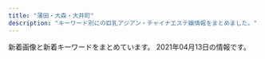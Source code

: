 ```yaml
---
title: "蒲田・大森・大井町"
description: "キーワード別にの巨乳アジアン・チャイナエステ嬢情報をまとめました。"
---
```


新着画像と新着キーワードをまとめています。
2021年04月13日の情報です。

<DmmAffiliateIns />
<KeywordTable
  shops={
    [
    {
        "img_links": [
            "http://www.e-uluru.info/s/images/r02.jpg",
            "http://www.e-uluru.info/images/index_07.png",
            "http://www.e-uluru.info/s/images/icon_covergirl.png",
            "http://www.e-uluru.info/images/index_03.png",
            "http://www.e-uluru.info/images/upload/thumb/9e6373c225b7bc51.jpg",
            "http://www.e-uluru.info/s/images/r01.jpg",
            "http://www.e-uluru.info/images/index_13.png",
            "http://www.e-uluru.info/images/upload/ebc831946fdc3143.jpg",
            "http://www.e-uluru.info/images/upload/thumb/e8b0d029c217c7cc.jpg",
            "http://www.e-uluru.info/girl/024.jpg",
            "http://www.e-uluru.info/girl/07.jpg",
            "http://www.e-uluru.info/s/images/r05.jpg",
            "http://www.e-uluru.info/images/upload/f436fca81b34a90a.jpg",
            "http://www.e-uluru.info/s/images/icon_topics.png",
            "http://www.e-uluru.info/girl/06.jpg",
            "http://www.e-uluru.info/images/upload/c7886d02d33ae09c.jpg",
            "http://www.e-uluru.info/images/upload/30e7a9b6a2619196.jpg",
            "http://www.e-uluru.info/images/upload/thumb/f642dd084fb225c9.jpg",
            "http://www.e-uluru.info/images/upload/1ddb0f728d864feb.jpg",
            "http://www.e-uluru.info/images/upload/a86dfeb81b8ab370.jpg",
            "http://www.e-uluru.info/images/rec_09.png",
            "http://www.e-uluru.info/images/upload/056ff3de81fe9024.jpg",
            "http://www.e-uluru.info/girl/015.jpg",
            "http://www.e-uluru.info/images/upload/thumb/d33358c73f674e0d.jpg",
            "http://www.e-uluru.info/images/upload/2e83ce7f87e28c10.jpg",
            "http://www.e-uluru.info/images/upload/thumb/98ac232614327354.jpg",
            "http://www.e-uluru.info/images/upload/thumb/2e83ce7f87e28c10.jpg",
            "http://www.e-uluru.info/images/upload/thumb/2d668ea61cdabce4.jpg",
            "http://www.e-uluru.info/s/images/icon_tel.png",
            "http://www.e-uluru.info/images/info_08.png",
            "http://www.e-uluru.info/images/upload/thumb/1ddb0f728d864feb.jpg",
            "http://www.e-uluru.info/images/upload/90eec703fb0861db.jpg",
            "http://www.e-uluru.info/girl/018.jpg",
            "http://www.e-uluru.info/images/upload/thumb/db7023b92ef16bbc.jpg",
            "http://www.e-uluru.info/s/images/icon_info.png",
            "http://www.e-uluru.info/girl/031.jpg",
            "http://www.e-uluru.info/images/upload/384c82eb7bf4f526.jpg",
            "http://www.e-uluru.info/images/upload/c8b0d079c922b041.jpg",
            "http://www.e-uluru.info/images/index_08.png",
            "http://www.e-uluru.info/images/sys_08.png",
            "http://www.e-uluru.info/images/r05.jpg",
            "http://www.e-uluru.info/images/upload/d4a6c5a9e3801cc7.jpg",
            "http://www.e-uluru.info/images/upload/thumb/056ff3de81fe9024.jpg",
            "http://www.e-uluru.info/girl/016.jpg",
            "http://www.e-uluru.info/images/upload/thumb/2951922eff997d84.jpg",
            "http://www.e-uluru.info/images/upload/thumb/90eec703fb0861db.jpg",
            "http://www.e-uluru.info/images/upload/24e3367119cd81d4.jpg",
            "http://www.e-uluru.info/images/upload/7a73ef7475560f16.jpg",
            "http://www.e-uluru.info/images/upload/2951922eff997d84.jpg",
            "http://www.e-uluru.info/images/upload/thumb/12cb1bdfa779a5e6.jpg",
            "http://www.e-uluru.info/images/index_05.png",
            "http://www.e-uluru.info/images/upload/e8b0d029c217c7cc.jpg",
            "http://www.e-uluru.info/images/upload/b71e9dc3cfa0f9b4.jpg",
            "http://www.e-uluru.info/s/images/icon_top.png",
            "http://www.e-uluru.info/images/upload/thumb/ebc831946fdc3143.jpg",
            "http://www.e-uluru.info/images/upload/539dd2297c44dec2.jpg",
            "http://www.e-uluru.info/i/girl/013.jpg",
            "http://www.e-uluru.info/images/upload/12cb1bdfa779a5e6.jpg",
            "http://www.e-uluru.info/images/upload/71169c7f826021d0.jpg",
            "http://www.e-uluru.info/images/upload/9e6373c225b7bc51.jpg",
            "http://www.e-uluru.info/girl/021.jpg",
            "http://www.e-uluru.info/girl/01.jpg",
            "http://www.e-uluru.info/images/upload/d33358c73f674e0d.jpg",
            "http://www.e-uluru.info/images/upload/ad830a43974bad03.jpg",
            "http://www.e-uluru.info/girl/019.jpg",
            "http://www.e-uluru.info/images/index_06.png",
            "http://www.e-uluru.info/images/upload/thumb/71169c7f826021d0.jpg",
            "http://www.e-uluru.info/images/upload/98ac232614327354.jpg",
            "http://www.e-uluru.info/s/images/r03.jpg",
            "http://www.e-uluru.info/images/upload/8ee8987b2165d4fc.jpg",
            "http://www.e-uluru.info/girl/033.jpg",
            "http://www.e-uluru.info/images/pro.jpg",
            "http://www.e-uluru.info/images/index_12.png",
            "http://www.e-uluru.info/images/r03.jpg",
            "http://www.e-uluru.info/images/upload/thumb/c8b0d079c922b041.jpg",
            "http://www.e-uluru.info/s/images/icon_staff.png",
            "http://www.e-uluru.info/images/upload/03b615dbd4a8d4e4.jpg",
            "http://www.e-uluru.info/images/staff_08.png",
            "http://www.e-uluru.info/images/upload/b5241af23f911574.jpg",
            "http://www.e-uluru.info/girl/032.jpg",
            "http://www.e-uluru.info/images/index_01.png",
            "http://www.e-uluru.info/images/r02.jpg",
            "http://www.e-uluru.info/girl/028.jpg",
            "http://www.e-uluru.info/girl/013.jpg",
            "http://www.e-uluru.info/images/upload/thumb/24e3367119cd81d4.jpg",
            "http://www.e-uluru.info/girl/014.jpg",
            "http://www.e-uluru.info/girl/020.jpg",
            "http://www.e-uluru.info/images/index_02.png",
            "http://www.e-uluru.info/images/upload/thumb/539dd2297c44dec2.jpg",
            "http://www.e-uluru.info/girl/034.jpg",
            "http://www.e-uluru.info/images/index_04.png",
            "http://www.e-uluru.info/images/upload/08e930d29f9d5b3e.jpg",
            "http://www.e-uluru.info/images/index_11.png",
            "http://www.e-uluru.info/images/rec_08.png",
            "http://www.e-uluru.info/images/upload/thumb/f436fca81b34a90a.jpg",
            "http://www.e-uluru.info/girl/012.jpg",
            "http://www.e-uluru.info/girl/030.jpg",
            "http://www.e-uluru.info/images/upload/thumb/03b615dbd4a8d4e4.jpg",
            "http://www.e-uluru.info/images/upload/db7023b92ef16bbc.jpg",
            "http://www.e-uluru.info/images/upload/thumb/b71e9dc3cfa0f9b4.jpg",
            "http://www.e-uluru.info/images/upload/thumb/08e930d29f9d5b3e.jpg",
            "http://www.e-uluru.info/images/upload/thumb/c7886d02d33ae09c.jpg",
            "http://www.e-uluru.info/images/upload/a944203deb9da4de.jpg",
            "http://www.e-uluru.info/images/upload/thumb/ad830a43974bad03.jpg",
            "http://www.e-uluru.info/images/upload/f642dd084fb225c9.jpg",
            "http://www.e-uluru.info/images/r01.jpg",
            "http://www.e-uluru.info/images/upload/thumb/8ee8987b2165d4fc.jpg",
            "http://www.e-uluru.info/images/info01.png",
            "http://www.e-uluru.info/images/upload/a42cde1d7d7ca5c0.jpg",
            "http://www.e-uluru.info/s/girl/01.jpg",
            "http://www.e-uluru.info/images/upload/73a690610b4828e0.jpg",
            "http://www.e-uluru.info/images/upload/thumb/a86dfeb81b8ab370.jpg"
        ],
        "name": "\u7f8e\u7409\u7409",
        "keywords": {
            "87": 4,
            "88": 2,
            "86": 9,
            "E": 3,
            "D": 16,
            "83": 1,
            "F": 1,
            "85": 9,
            "C": 7
        },
        "station": "JR\u84b2\u7530\u99c5\u6771\u53e3",
        "url": "http://www.e-uluru.info/"
    },
    {
        "url": "http://awayuki.xyz/",
        "keywords": {},
        "name": "\u5922\u767e\u5408",
        "station": "JR\u5927\u68ee\u99c5\u897f\u53e3",
        "img_links": []
    },
    {
        "url": "http://heal-msg.com/",
        "station": "JR\u5927\u68ee\u99c5\u6771\u53e3",
        "img_links": [
            "http://heal-msg.com/staff/yuyu/01.jpg",
            "http://heal-msg.com/images/s_staff.png",
            "http://heal-msg.com/staff/yuki/01.jpg",
            "http://heal-msg.com/images/staff_bj3.jpg",
            "http://heal-msg.com/images/news_bj3.jpg",
            "http://heal-msg.com/images/kanban.jpg",
            "http://heal-msg.com/images/s_link.png",
            "http://heal-msg.com/images/staff0.jpg",
            "http://heal-msg.com/staff/ruru/01.jpg",
            "http://heal-msg.com/images/s_news.png",
            "http://heal-msg.com/images/top.jpg",
            "http://heal-msg.com/staff/rin/01.jpg"
        ],
        "name": "Sweet Time",
        "keywords": {}
    },
    {
        "station": "JR\u84b2\u7530\u99c5\u897f\u53e3",
        "keywords": {
            "D": 80,
            "92": 10,
            "85": 40,
            "86": 20,
            "88": 10,
            "83": 20,
            "F": 30,
            "E": 40,
            "87": 50
        },
        "name": "\u3075\u308f\u3075\u308f",
        "url": "http://yurari.ests.co/",
        "img_links": [
            "http://yurari.ests.co/images/staff0.jpg",
            "http://yurari.ests.co/photos/sites/33/2021/03/2021031211252053.jpg",
            "http://yurari.ests.co/photos/sites/33/2020/09/2020090115273947.jpg",
            "http://yurari.ests.co/images/s_service.png",
            "http://yurari.ests.co/images/room2.jpg",
            "http://yurari.ests.co/photos/sites/33/2020/11/2020112715562914.jpg",
            "http://yurari.ests.co/images/s_pick.jpg",
            "http://yurari.ests.co/photos/sites/33/2020/10/2020101317404868.jpg",
            "http://yurari.ests.co/photos/sites/33/2020/12/2020121917142684.jpg",
            "http://yurari.ests.co/images/top.jpg",
            "http://yurari.ests.co/photos/sites/33/2021/03/2021032717111094.jpg",
            "http://yurari.ests.co/photos/sites/33/2020/09/2020090215054013.jpg",
            "http://yurari.ests.co/images/room4.jpg",
            "http://yurari.ests.co/photos/sites/33/2020/11/2020112715562239.jpg",
            "http://yurari.ests.co/images/service3.jpg",
            "http://yurari.ests.co/images/mobile.jpg",
            "http://yurari.ests.co/images/room3.jpg",
            "http://yurari.ests.co/images/service2.jpg",
            "http://yurari.ests.co/images/s_news.jpg",
            "http://yurari.ests.co/images/service1.jpg",
            "http://yurari.ests.co/images/room1.jpg",
            "http://yurari.ests.co/photos/sites/33/2020/06/2020061916403177.jpg",
            "http://yurari.ests.co/photos/sites/33/2021/02/202102041041291.jpg",
            "http://yurari.ests.co/photos/sites/33/2020/08/2020080117472090.jpg",
            "http://yurari.ests.co/photos/sites/33/2020/10/2020102211543336.jpg",
            "http://yurari.ests.co/photos/sites/33/2021/03/2021032216011043.jpg",
            "http://yurari.ests.co/images/info.jpg",
            "http://yurari.ests.co/photos/sites/33/2021/02/2021021010544188.jpg",
            "http://yurari.ests.co/photos/sites/33/2020/07/2020072517001526.jpg",
            "http://yurari.ests.co/images/s_staff.png",
            "http://yurari.ests.co/photos/sites/33/2020/09/2020090115274081.jpg",
            "http://yurari.ests.co/images/service4.jpg"
        ]
    },
    {
        "keywords": {
            "\u30bb\u30af\u30b7\u30fc": 3
        },
        "name": "\u30b7\u30fc\u30af\u30ec\u30c3\u30c8\u30d5\u30a1\u30f3\u30bf\u30b8\u30fc",
        "img_links": [
            "http://spa-omori.com/wp-content/uploads/2019/10/1616139728867.jpg",
            "http://spa-omori.com/wp-content/uploads/2019/10/1_20190531100800502-155897222384-1.jpg",
            "http://spa-omori.com/wp-content/uploads/2019/10/1_20190531100800502-155896616907.jpg",
            "http://spa-omori.com/wp-content/themes/Aaron/picture/sign-1558966169128.png",
            "http://spa-omori.com/wp-content/uploads/2019/10/mmexport1571245061102.jpg",
            "http://spa-omori.com/wp-content/uploads/2020/03/1601219223755.jpg",
            "http://spa-omori.com/wp-content/uploads/2019/10/d2.jpg",
            "http://spa-omori.com/wp-content/uploads/2019/10/mmexport1571245049830.jpg",
            "http://spa-omori.com/wp-content/uploads/2020/01/mmexport1611389971637.jpg",
            "http://spa-omori.com/wp-content/themes/Aaron/picture/line1-1558966169073.png",
            "http://spa-omori.com/wp-content/uploads/2019/10/w1.png",
            "http://spa-omori.com/wp-content/uploads/2019/12/mmexport1575894629655.jpg",
            "http://spa-omori.com/wp-content/themes/Aaron/picture/sign-1558966169044.png",
            "http://spa-omori.com/wp-content/themes/Aaron/picture/zi_staff-1558966169073.png",
            "http://spa-omori.com/wp-content/uploads/2019/10/123b.png",
            "http://spa-omori.com/wp-content/themes/Aaron/picture/sign-1558966169073.png",
            "http://spa-omori.com/wp-content/themes/Aaron/picture/line-1558972223845.jpg",
            "http://spa-omori.com/wp-content/uploads/2020/11/1616139730689.jpg",
            "http://spa-omori.com/wp-content/uploads/2019/10/mmexport1571245064770.jpg",
            "http://spa-omori.com/wp-content/uploads/2021/03/mmexport1615287725391-1.jpg",
            "http://spa-omori.com/wp-content/uploads/2019/10/b2.jpg",
            "http://spa-omori.com/wp-content/themes/Aaron/picture/sign-1558966169098.png",
            "http://spa-omori.com/wp-content/uploads/2021/04/Screenshot_20210403-170748.png",
            "http://spa-omori.com/wp-content/themes/Aaron/picture/sign-1558972223845.png",
            "http://spa-omori.com/wp-content/uploads/2019/10/123456.jpg",
            "http://spa-omori.com/wp-content/uploads/2019/10/mmexport1562577297511.jpg",
            "http://spa-omori.com/wp-content/themes/Aaron/picture/s_news-1558972223845.png",
            "http://spa-omori.com/wp-content/uploads/2019/10/c2.jpg",
            "http://spa-omori.com/wp-content/themes/Aaron/picture/sign-1558966169154.png",
            "http://spa-omori.com/wp-content/uploads/2020/12/1607832354643.jpg"
        ],
        "station": "JR\u5927\u68ee\u99c5\u897f\u53e3",
        "url": "http://spa-omori.com/"
    },
    {
        "station": "JR\u5927\u68ee\u99c5\u6771\u53e3",
        "url": "http://yuyudou.com/",
        "name": "\u7652\u7652\u5802",
        "img_links": [
            "http://yuyudou.com/images/index_an/index_bn_05.png",
            "http://yuyudou.com/images/index_an/index_an_03.png",
            "http://yuyudou.com/images/home/index_09.png",
            "http://yuyudou.com/images/home/index_012.png",
            "http://yuyudou.com/images/top_flash_02.jpg",
            "http://yuyudou.com/images/home/index_07.png",
            "http://yuyudou.com/images/index_an/index_an_04.png",
            "http://yuyudou.com/images/headerParts01.png",
            "http://yuyudou.com/images/gallery/gallery_01.png",
            "http://yuyudou.com/images/home/top5.jpg",
            "http://yuyudou.com/images/top_flash_03.jpg",
            "http://yuyudou.com/images/home/top.jpg",
            "http://yuyudou.com/images/index_an/index_an_06.png",
            "http://yuyudou.com/images/top_flash_01.jpg",
            "http://yuyudou.com/images/index_an/index_an_05.png",
            "http://yuyudou.com/images/index_an/index_bn_01.png",
            "http://yuyudou.com/images/home/index_010.png",
            "http://yuyudou.com/images/index_an/index_an_07.png",
            "http://yuyudou.com/images/home/top7.jpg",
            "http://yuyudou.com/images/home/index_63.png",
            "http://yuyudou.com/images/home/index_011.png",
            "http://yuyudou.com/images/home/index_29.png",
            "http://yuyudou.com/images/index_an/index_bn_02.png",
            "http://yuyudou.com/images/index_an/index_an_01.png",
            "http://yuyudou.com/images/home/top6.jpg",
            "http://yuyudou.com/images/index_an/index_bn_07.png",
            "http://yuyudou.com/images/home/index_05.png",
            "http://yuyudou.com/images/home/index_59.png",
            "http://yuyudou.com/images/index_an/index_bn_03.png",
            "http://yuyudou.com/images/index_an/index_bn_06.png",
            "http://yuyudou.com/images/home/index_39.png",
            "http://yuyudou.com/images/index_an/index_an_02.png"
        ],
        "keywords": {}
    },
    {
        "name": "Kawaii\u604b\u4eba",
        "url": "http://www.kawaii.relax-hp.com/",
        "station": "JR\u5927\u68ee\u99c5\u6771\u53e3",
        "keywords": {
            "86": 2,
            "87": 6,
            "D": 8
        },
        "img_links": [
            "http://www.kawaii.relax-hp.com/files/001-02.jpg",
            "http://www.kawaii.relax-hp.com/files/004-02.jpg",
            "http://www.kawaii.relax-hp.com/images/staff_s.png",
            "http://www.kawaii.relax-hp.com/images/link_s .png",
            "http://www.kawaii.relax-hp.com/images/pick.jpg",
            "http://www.kawaii.relax-hp.com/images/top.png",
            "http://www.kawaii.relax-hp.com/images/ser.jpg",
            "http://www.kawaii.relax-hp.com/files/001.jpg",
            "http://www.kawaii.relax-hp.com/images/news.jpg",
            "http://www.kawaii.relax-hp.com/files/002.jpg",
            "http://www.kawaii.relax-hp.com/files/002-02.jpg",
            "http://www.kawaii.relax-hp.com/files/005-02.jpg",
            "http://www.kawaii.relax-hp.com/files/004.jpg",
            "http://www.kawaii.relax-hp.com/files/005.jpg"
        ]
    },
    {
        "img_links": [
            "http://freesia-este.com/staffPhoto/s20190811160854.jpg",
            "http://freesia-este.com/staffPhoto/b20190811160951.jpg",
            "http://freesia-este.com/js/sliderLine/slide_prev.png",
            "http://freesia-este.com/staffPhoto/s20190811161143.jpg",
            "http://freesia-este.com/images/slider1/03.jpg",
            "http://freesia-este.com/images/gallery1.png",
            "http://freesia-este.com/images/slider1/01.jpg",
            "http://freesia-este.com/staffPhoto/s20210403074940.jpg",
            "http://freesia-este.com/images/access/04.jpg",
            "http://freesia-este.com/staffPhoto/b20190811160854.jpg",
            "http://freesia-este.com/staffPhoto/s20210112143731.jpg",
            "http://freesia-este.com/uploadfiles/images/campaignFreesiaEsteCom4.jpg",
            "http://freesia-este.com/images/access/03.jpg",
            "http://freesia-este.com/staffPhoto/s20190811160951.jpg",
            "http://freesia-este.com/staffPhoto/s20210403075229.jpg",
            "http://freesia-este.com/images/returnBtn.png",
            "http://freesia-este.com/staffPhoto/b20210403074828.jpg",
            "http://freesia-este.com/staffPhoto/s20210403074828.jpg",
            "http://freesia-este.com/staffPhoto/b20210403074940.jpg",
            "http://freesia-este.com/images/access/01.jpg",
            "http://freesia-este.com/staffPhoto/s20210412145621.jpg",
            "http://freesia-este.com/staffPhoto/b20190811161143.jpg",
            "http://freesia-este.com/staffPhoto/b20190811161616.jpg",
            "http://freesia-este.com/images/slider1/02.jpg",
            "http://freesia-este.com/staffPhoto/b20210403075229.jpg",
            "http://freesia-este.com/js/sliderLine/slide_next.png",
            "http://freesia-este.com/images/access/05.jpg",
            "http://freesia-este.com/staffPhoto/b20210412145621.jpg",
            "http://freesia-este.com/images/access/06.jpg",
            "http://freesia-este.com/staffPhoto/b20210112143731.jpg",
            "http://freesia-este.com/images/access/02.jpg",
            "http://freesia-este.com/staffPhoto/s20190811161616.jpg"
        ],
        "station": "JR\u84b2\u7530\u99c5\u6771\u53e3",
        "url": "http://freesia-este.com/",
        "keywords": {
            "85": 6,
            "D": 3,
            "G": 1,
            "86": 1,
            "C": 1,
            "84": 1,
            "E": 3,
            "F": 1
        },
        "name": "\u30d5\u30ea\u30fc\u30b8\u30a2"
    },
    {
        "station": "JR\u84b2\u7530\u99c5\u897f\u53e3",
        "img_links": [
            "http://www.arabianoyoru.com/images/upload/2bab34e5f5f4b474.jpg",
            "http://www.arabianoyoru.com/images/upload/a814b7e0bf080e1a.jpg",
            "http://www.arabianoyoru.com/images/upload/thumb/1bdcd13f57cbf51b.jpg",
            "http://www.arabianoyoru.com/images/upload/380bfc7e23e57634.jpg",
            "http://www.arabianoyoru.com/images/staff_12.jpg",
            "http://www.arabianoyoru.com/images/index_04.jpg",
            "http://www.arabianoyoru.com/images/upload/thumb/2b92798467141387.jpg",
            "http://www.arabianoyoru.com/images/index_09.jpg",
            "http://www.arabianoyoru.com/images/upload/thumb/b0d09885789b77f9.jpg",
            "http://www.arabianoyoru.com/images/upload/thumb/4a9b52f014c57b14.jpg",
            "http://www.arabianoyoru.com/images/upload/thumb/2bab34e5f5f4b474.jpg",
            "http://www.arabianoyoru.com/images/upload/c5ff3a7cfd7b9efd.jpg",
            "http://www.arabianoyoru.com/images/upload/thumb/c5ff3a7cfd7b9efd.jpg",
            "http://www.arabianoyoru.com/images/sub_16.png",
            "http://www.arabianoyoru.com/images/acc_12.jpg",
            "http://www.arabianoyoru.com/images/upload/68db36b1211cebb9.jpg",
            "http://www.arabianoyoru.com/images/upload/581da65ae95ac110.jpg",
            "http://www.arabianoyoru.com/s/images/icon_tel.png",
            "http://www.arabianoyoru.com/girl/012.jpg",
            "http://www.arabianoyoru.com/images/upload/thumb/8c714cbe908fdcfa.jpg",
            "http://www.arabianoyoru.com/images/upload/thumb/f758de4c846e44e7.jpg",
            "http://www.arabianoyoru.com/images/index_11.jpg",
            "http://www.arabianoyoru.com/images/upload/c1c4634be9e43e96.jpg",
            "http://www.arabianoyoru.com/images/upload/4a9b52f014c57b14.jpg",
            "http://www.arabianoyoru.com/images/index_08.jpg",
            "http://www.arabianoyoru.com/images/upload/f758de4c846e44e7.jpg",
            "http://www.arabianoyoru.com/images/upload/thumb/380bfc7e23e57634.jpg",
            "http://www.arabianoyoru.com/images/upload/66a58b73f3d149ef.jpg",
            "http://www.arabianoyoru.com/images/r03.jpg",
            "http://www.arabianoyoru.com/images/upload/thumb/564cb6c5b230ca3d.jpg",
            "http://www.arabianoyoru.com/s/images/icon_top.png",
            "http://www.arabianoyoru.com/images/01.jpg",
            "http://www.arabianoyoru.com/s/girl/01.jpg",
            "http://www.arabianoyoru.com/images/upload/thumb/ee0c285b7dee8567.jpg",
            "http://www.arabianoyoru.com/images/upload/2f10cf77f8d7b399.jpg",
            "http://www.arabianoyoru.com/images/upload/thumb/0976cdac54ed3543.jpg",
            "http://www.arabianoyoru.com/images/upload/564cb6c5b230ca3d.jpg",
            "http://www.arabianoyoru.com/images/info_01.jpg",
            "http://www.arabianoyoru.com/s/images/icon_info.png",
            "http://www.arabianoyoru.com/s/images/r01.jpg",
            "http://www.arabianoyoru.com/images/index_07.jpg",
            "http://www.arabianoyoru.com/images/upload/thumb/4532de498ca39c33.jpg",
            "http://www.arabianoyoru.com/images/upload/17edc747659021f9.jpg",
            "http://www.arabianoyoru.com/images/upload/1bdcd13f57cbf51b.jpg",
            "http://www.arabianoyoru.com/images/upload/eb30a7e162d494b7.jpg",
            "http://www.arabianoyoru.com/images/upload/thumb/66a58b73f3d149ef.jpg",
            "http://www.arabianoyoru.com/images/index_06.jpg",
            "http://www.arabianoyoru.com/images/sub_17.png",
            "http://www.arabianoyoru.com/images/upload/thumb/c1c4634be9e43e96.jpg",
            "http://www.arabianoyoru.com/images/upload/thumb/539fdf3e384c469c.jpg",
            "http://www.arabianoyoru.com/images/upload/0400f28cf0042ef7.jpg",
            "http://www.arabianoyoru.com/images/index_17.jpg",
            "http://www.arabianoyoru.com/images/sub_12.jpg",
            "http://www.arabianoyoru.com/images/index_02.jpg",
            "http://www.arabianoyoru.com/images/upload/6edb9fff24d5531d.jpg",
            "http://www.arabianoyoru.com/images/upload/thumb/581da65ae95ac110.jpg",
            "http://www.arabianoyoru.com/images/upload/thumb/6edb9fff24d5531d.jpg",
            "http://www.arabianoyoru.com/images/upload/539fdf3e384c469c.jpg",
            "http://www.arabianoyoru.com/images/upload/thumb/a814b7e0bf080e1a.jpg",
            "http://www.arabianoyoru.com/images/index_15.jpg",
            "http://www.arabianoyoru.com/images/r02.jpg",
            "http://www.arabianoyoru.com/images/rec.jpg",
            "http://www.arabianoyoru.com/images/r04.jpg",
            "http://www.arabianoyoru.com/images/index_12.jpg",
            "http://www.arabianoyoru.com/s/images/icon_staff.png",
            "http://www.arabianoyoru.com/images/upload/0976cdac54ed3543.jpg",
            "http://www.arabianoyoru.com/images/upload/thumb/eb30a7e162d494b7.jpg",
            "http://www.arabianoyoru.com/s/images/r02.jpg",
            "http://www.arabianoyoru.com/s/images/r03.jpg",
            "http://www.arabianoyoru.com/images/sub_16.jpg",
            "http://www.arabianoyoru.com/s/images/icon_covergirl.png",
            "http://www.arabianoyoru.com/images/upload/thumb/68db36b1211cebb9.jpg",
            "http://www.arabianoyoru.com/images/upload/thumb/0400f28cf0042ef7.jpg",
            "http://www.arabianoyoru.com/images/upload/thumb/2f10cf77f8d7b399.jpg",
            "http://www.arabianoyoru.com/images/fanhui.png",
            "http://www.arabianoyoru.com/images/upload/4532de498ca39c33.jpg",
            "http://www.arabianoyoru.com/images/upload/thumb/9ade184b158a1622.jpg",
            "http://www.arabianoyoru.com/images/02.jpg",
            "http://www.arabianoyoru.com/images/rec_12.jpg",
            "http://www.arabianoyoru.com/s/images/r04.jpg",
            "http://www.arabianoyoru.com/images/r01.jpg",
            "http://www.arabianoyoru.com/images/upload/b0d09885789b77f9.jpg",
            "http://www.arabianoyoru.com/images/index_10.jpg",
            "http://www.arabianoyoru.com/images/sub_15.jpg",
            "http://www.arabianoyoru.com/images/upload/845ccdcc528743c1.jpg",
            "http://www.arabianoyoru.com/images/upload/thumb/845ccdcc528743c1.jpg",
            "http://www.arabianoyoru.com/images/upload/thumb/4d0b81e791f8dd2a.jpg",
            "http://www.arabianoyoru.com/images/info_12.jpg",
            "http://www.arabianoyoru.com/images/upload/thumb/e3e089bc950ef93e.jpg",
            "http://www.arabianoyoru.com/images/upload/9ade184b158a1622.jpg",
            "http://www.arabianoyoru.com/images/upload/e3e089bc950ef93e.jpg",
            "http://www.arabianoyoru.com/images/upload/2b92798467141387.jpg",
            "http://www.arabianoyoru.com/images/upload/ee0c285b7dee8567.jpg",
            "http://www.arabianoyoru.com/images/sys.jpg",
            "http://www.arabianoyoru.com/images/upload/4d0b81e791f8dd2a.jpg",
            "http://www.arabianoyoru.com/images/upload/thumb/17edc747659021f9.jpg",
            "http://www.arabianoyoru.com/s/images/icon_topics.png",
            "http://www.arabianoyoru.com/images/upload/thumb/a29f5a4a28b905cc.jpg",
            "http://www.arabianoyoru.com/images/acc_01.jpg",
            "http://www.arabianoyoru.com/images/index_05.jpg",
            "http://www.arabianoyoru.com/images/upload/a29f5a4a28b905cc.jpg",
            "http://www.arabianoyoru.com/images/upload/8c714cbe908fdcfa.jpg"
        ],
        "keywords": {
            "87": 8,
            "F": 2,
            "D": 34,
            "C": 9,
            "89": 2,
            "85": 25,
            "88": 4,
            "E": 8,
            "86": 11,
            "84": 3
        },
        "name": "\u30a2\u30e9\u30d3\u30a2\u306e\u591c",
        "url": "http://www.arabianoyoru.com/"
    },
    {
        "name": "Men\u2019sBali\uff5e\u30e1\u30f3\u30ba\u30d0\u30ea\uff5e",
        "keywords": {},
        "url": "http://mensbali.net/",
        "img_links": [
            "http://mensbali.net/images/top_desc.jpg",
            "http://mensbali.net/images/st/coco_1.jpg",
            "http://mensbali.net/images/side_mobile2.jpg",
            "http://mensbali.net/images/st/moe2.jpg",
            "http://mensbali.net/images/st/maya.jpg",
            "http://mensbali.net/images/st/riri3.jpg",
            "http://mensbali.net/images/heading_pickup.jpg",
            "http://mensbali.net/sp/image/head_slide.jpg",
            "http://mensbali.net/images/heading_news.jpg",
            "http://mensbali.net/images/top_newface3.jpg",
            "http://mensbali.net/images/st/yura.jpg",
            "https://menlog.net/link/menlog20040.jpg",
            "http://mensbali.net/images/st/riri1.jpg",
            "http://mensbali.net/images/st/erika_2.jpg",
            "http://mensbali.net/images/st/riri2.jpg",
            "http://mensbali.net/sp/image/head.jpg",
            "http://mensbali.net/images/st/st3.jpg",
            "http://mensbali.net/sp/image/head_slide3.jpg",
            "http://mensbali.net/sp/image/head_slide2.jpg",
            "http://mensbali.net/images/st/mana.jpg",
            "http://mensbali.net/images/top_newface.jpg",
            "http://mensbali.net/images/st/yuki.jpg",
            "http://mensbali.net/images/st/moe1.jpg",
            "http://mensbali.net/images/st/ayu.jpg",
            "http://mensbali.net/images/st/moe3.jpg",
            "http://mensbali.net/images/st/saya_3.jpg",
            "http://mensbali.net/images/st/coco_3.jpg",
            "http://mensbali.net/images/link/mens-esthe1.png",
            "http://mensbali.net/images/st/sena.jpg",
            "http://mensbali.net/images/st/mai2.jpg",
            "http://mensbali.net/images/st/saya_2.jpg",
            "http://mensbali.net/images/side_interior.jpg",
            "http://mensbali.net/images/st/coco_2.jpg",
            "http://mensbali.net/images/st/erika_1.jpg",
            "http://mensbali.net/images/heading_new_staff.jpg",
            "http://mensbali.net/images/st/erika_3.jpg",
            "http://mensbali.net/images/heading_bottom_staff.jpg",
            "http://mensbali.net/images/st/kana.jpg",
            "http://mensbali.net/images/st/saya_1.jpg",
            "http://mensbali.net/images/footer_bg.jpg"
        ],
        "station": "JR\u5927\u4e95\u753a\u99c5\u4e2d\u592e\u897f\u53e3"
    },
    {
        "keywords": {},
        "img_links": [
            "http://pro-akasuri.net/pic/pic1.jpg",
            "http://pro-akasuri.net/images/banners/b-3f.png",
            "http://pro-akasuri.net/images/banners/top2.png",
            "http://pro-akasuri.net/images/banners/bill.jpg",
            "http://pro-akasuri.net/staff/staff13.jpg",
            "http://pro-akasuri.net/pic/pic2.jpg",
            "http://pro-akasuri.net/images/banners/top1.jpg",
            "http://pro-akasuri.net/staff/staff5.jpg",
            "http://pro-akasuri.net/images/banners/side-oil.png",
            "http://pro-akasuri.net/pic/pic5.jpg",
            "http://pro-akasuri.net/staff/staff7.jpg",
            "http://pro-akasuri.net/images/banners/b-tel.png",
            "http://pro-akasuri.net/images/banners/pic2.jpg",
            "http://pro-akasuri.net/images/banners/eyecatch4.jpg",
            "https://ranking-deli.jp/assets/img/user/link/2020bnr04.jpg",
            "http://pro-akasuri.net/images/banners/1.png",
            "http://pro-akasuri.net/pic/pic4.jpg",
            "http://pro-akasuri.net/staff/staff10.jpg",
            "http://pro-akasuri.net/staff/staff9.jpg",
            "http://pro-akasuri.net/images/banners/pic1.jpg",
            "http://pro-akasuri.net/pic/pic8.jpg",
            "http://pro-akasuri.net/images/banners/pic4.jpg",
            "http://pro-akasuri.net/pic/pic3.jpg",
            "http://pro-akasuri.net/images/banners/b-credit.png",
            "http://pro-akasuri.net/staff/staff1.jpg",
            "http://pro-akasuri.net/images/banners/2.png",
            "http://pro-akasuri.net/pic/pic7.jpg",
            "http://pro-akasuri.net/images/banners/pic3.jpg",
            "http://pro-akasuri.net/staff/staff11.jpg",
            "http://pro-akasuri.net/images/banners/eyecatch1.jpg",
            "http://pro-akasuri.net/staff/staff6.jpg",
            "http://pro-akasuri.net/images/banners/3.png",
            "http://pro-akasuri.net/pic/pic6.jpg"
        ],
        "station": "JR\u84b2\u7530\u99c5\u897f\u53e3",
        "name": "No1\u30fb\u30ca\u30f3\u30d0\u30fc\u30ef\u30f3",
        "url": "http://pro-akasuri.net/"
    },
    {
        "keywords": {},
        "url": "http://sh-sumairu.work/",
        "img_links": [
            "http://sh-sumairu.work/templets/default/pc/picture/s_news.png",
            "http://sh-sumairu.work/uploads/171031/1-1G0311G531445.jpg",
            "http://sh-sumairu.work/uploads/180612/1-1P612160029349.jpg",
            "http://sh-sumairu.work/templets/default/pc/picture/end1.jpg",
            "http://sh-sumairu.work/templets/default/pc/picture/s_pick.png",
            "http://sh-sumairu.work/uploads/181114/1-1Q11412563D55.jpg",
            "http://sh-sumairu.work/uploads/180612/1-1P6121601061c.jpg",
            "http://sh-sumairu.work/templets/default/pc/picture/face.png",
            "http://sh-sumairu.work/uploads/171031/1-1G0311G4095M.jpg",
            "http://sh-sumairu.work/uploads/191211/1-191211140J3640.jpg",
            "http://sh-sumairu.work/uploads/allimg/180612/1-1P612160305350.jpg",
            "http://sh-sumairu.work/uploads/171031/1-1G0311G344914.jpg",
            "http://sh-sumairu.work/uploads/180227/1-1P22G40S5448.jpg",
            "http://sh-sumairu.work/uploads/191022/1-191022133S3B2.jpg",
            "http://sh-sumairu.work/uploads/200821/1-200R10ZQ14K.jpg",
            "http://sh-sumairu.work/uploads/181114/1-1Q114124Z0411.jpg",
            "http://sh-sumairu.work/templets/default/pc/picture/s_staff.png",
            "http://sh-sumairu.work/templets/default/pc/picture/staffs.png",
            "http://sh-sumairu.work/uploads/210402/1-2104021255412R.jpg",
            "http://sh-sumairu.work/uploads/171031/1-1G0311G556445.jpg",
            "http://sh-sumairu.work/uploads/181128/1-1Q12Q62QK29.jpg",
            "http://sh-sumairu.work/uploads/171031/1-1G0311G505933.jpg",
            "http://sh-sumairu.work/uploads/210119/1-2101191H10H45.jpg",
            "http://sh-sumairu.work/uploads/191211/1-191211140S1194.jpg"
        ],
        "station": "JR\u5927\u68ee\u99c5\u6771\u53e3",
        "name": "\u30b9\u30de\u30a4\u30eb"
    },
    {
        "name": "\u8276 \uff5e\u3064\u3084\uff5e",
        "img_links": [
            "http://tsuya.este.work/miho.jpg",
            "http://tsuya.este.work/1.jpg",
            "http://tsuya.este.work/s_shedule.jpg",
            "http://tsuya.este.work/s_staff.jpg",
            "http://tsuya.este.work/room2.jpg",
            "http://tsuya.este.work/2020070203014158.jpg",
            "http://tsuya.este.work/mobile.jpg",
            "http://tsuya.este.work/202007020301278.jpg",
            "http://tsuya.este.work/room4.jpg",
            "http://tsuya.este.work/top.jpg",
            "http://tsuya.este.work/2019072403203754.jpg",
            "http://tsuya.este.work/s_news.jpg",
            "http://tsuya.este.work/room3.jpg",
            "http://tsuya.este.work/room1.jpg"
        ],
        "url": "http://tsuya.este.work/",
        "station": "JR\u84b2\u7530\u99c5\u897f\u53e3",
        "keywords": {
            "C": 10,
            "85": 4,
            "86": 4,
            "D": 16,
            "87": 8
        }
    },
    {
        "url": "http://e-satsuki.net/",
        "station": "JR\u5927\u4e95\u753a\u99c5\u4e2d\u592e\u897f\u53e3",
        "keywords": {
            "C": 8
        },
        "name": "\u3055\u3064\u304d",
        "img_links": [
            "http://e-satsuki.net/images/mobile-tit.jpg",
            "http://e-satsuki.net/images/eri2.jpg",
            "http://e-satsuki.net/images/topp.jpg",
            "http://e-satsuki.net/images/update-tit.jpg",
            "http://e-satsuki.net/images/flash2.jpg",
            "http://e-satsuki.net/images/flash1.jpg",
            "http://e-satsuki.net/images/manami2.jpg",
            "http://e-satsuki.net/images/coyuki2.jpg",
            "http://e-satsuki.net/images/aya2.jpg",
            "http://e-satsuki.net/images/kiki2.jpg",
            "http://e-satsuki.net/images/manami1.jpg",
            "http://e-satsuki.net/images/pick-tit.jpg",
            "http://e-satsuki.net/images/new-tit.jpg",
            "http://e-satsuki.net/images/flash3.jpg",
            "http://e-satsuki.net/images/i-mobile.jpg",
            "http://e-satsuki.net/images/ss2.jpg",
            "http://e-satsuki.net/images/kiki1.jpg",
            "http://e-satsuki.net/images/aya1.jpg",
            "http://e-satsuki.net/images/tit-staff.jpg",
            "http://e-satsuki.net/images/ss1.jpg",
            "http://e-satsuki.net/images/top.png",
            "http://e-satsuki.net/images/coyuki1.jpg",
            "http://e-satsuki.net/images/jieshao-tit.jpg",
            "http://e-satsuki.net/images/eri1.jpg"
        ]
    },
    {
        "url": "http://iyashi-kaori.net/",
        "name": "\u7652\u3057\u306e\u99a8",
        "station": "JR\u84b2\u7530\u99c5\u6771\u53e3",
        "keywords": {
            "C": 7,
            "D": 1
        },
        "img_links": [
            "http://iyashi-kaori.net/uploads/iyashikaori/2019/08/1.jpg",
            "http://iyashi-kaori.net/uploads/iyashikaori/2018/10/yuka002.jpg",
            "http://iyashi-kaori.net/uploads/iyashikaori/2019/02/000023.jpg",
            "http://iyashi-kaori.net/uploads/iyashikaori/2015/07/s__636519102.jpg",
            "http://iyashi-kaori.net/uploads/iyashikaori/2012/03/l-4.jpg",
            "http://iyashi-kaori.net/uploads/iyashikaori/2012/03/l-1.jpg",
            "http://iyashi-kaori.net/uploads/iyashikaori/2012/03/l-3.jpg",
            "http://iyashi-kaori.net/uploads/iyashikaori/2012/03/s-6.jpg",
            "http://iyashi-kaori.net/uploads/iyashikaori/2012/03/l-5.jpg",
            "http://iyashi-kaori.net/uploads/iyashikaori/2012/03/s-3.jpg",
            "http://iyashi-kaori.net/uploads/iyashikaori/2017/11/000023.jpg",
            "http://iyashi-kaori.net/uploads/iyashikaori/2012/03/l-6.jpg",
            "http://iyashi-kaori.net/uploads/iyashikaori/2012/03/s-2.jpg",
            "http://iyashi-kaori.net/uploads/iyashikaori/images/bg.png",
            "http://iyashi-kaori.net/uploads/iyashikaori/2012/03/top.jpg",
            "http://iyashi-kaori.net/uploads/iyashikaori/2012/03/l-2.jpg",
            "http://iyashi-kaori.net/uploads/iyashikaori/2021/02/1.jpg",
            "http://iyashi-kaori.net/uploads/iyashikaori/2012/03/s-5.jpg",
            "http://iyashi-kaori.net/uploads/iyashikaori/2012/03/s-4.jpg",
            "http://iyashi-kaori.net/uploads/iyashikaori/2019/11/staff-old.jpg",
            "http://iyashi-kaori.net/uploads/iyashikaori/2016/09/s__21340164111.jpg",
            "http://iyashi-kaori.net/uploads/iyashikaori/2017/11/000013.jpg",
            "http://iyashi-kaori.net/uploads/iyashikaori/2012/03/index_l2.jpg",
            "http://iyashi-kaori.net/uploads/iyashikaori/2019/08/staff.jpg",
            "http://iyashi-kaori.net/uploads/iyashikaori/2019/10/ggg.jpg",
            "http://iyashi-kaori.net/uploads/iyashikaori/2012/03/s-1.jpg",
            "http://iyashi-kaori.net/uploads/iyashikaori/2019/08/11.jpg",
            "http://iyashi-kaori.net/uploads/iyashikaori/2012/03/end1.jpg"
        ]
    },
    {
        "img_links": [
            "http://sweet-room.iest.info/images/link_nav05.png",
            "http://sweet-room.iest.info/images/link_nav02.png",
            "http://sweet-room.iest.info/images/tit_news.png",
            "http://sweet-room.iest.info/images/tit_face.png",
            "http://sweet-room.iest.info/photos/sites/45/2020/10/2020101602210311.jpg",
            "http://sweet-room.iest.info/photos/sites/45/2020/06/2020062203413777.jpg",
            "http://sweet-room.iest.info/photos/sites/45/2020/07/2020072906584693.jpg",
            "http://sweet-room.iest.info/images/tit_staff.png",
            "http://sweet-room.iest.info/images/link_nav06.png",
            "http://sweet-room.iest.info/images/link_nav03.png",
            "http://sweet-room.iest.info/photos/sites/45/2020/06/2020060101255477.jpg",
            "http://sweet-room.iest.info/images/link_nav01.png",
            "http://sweet-room.iest.info/images/link_nav04.png",
            "http://sweet-room.iest.info/images/top.png",
            "http://sweet-room.iest.info/photos/sites/45/2021/04/2021041303321973.jpg",
            "http://sweet-room.iest.info/images/mobile.png",
            "http://sweet-room.iest.info/photos/sites/45/2021/04/2021041303322034.jpg",
            "http://sweet-room.iest.info/photos/sites/45/2020/06/2020060305422558.jpg"
        ],
        "name": "SWEET ROOM",
        "keywords": {
            "86": 10,
            "87": 8,
            "E": 10,
            "C": 14,
            "D": 58,
            "88": 10,
            "83": 10,
            "89": 10,
            "85": 20
        },
        "url": "http://sweet-room.iest.info/",
        "station": "JR\u84b2\u7530\u99c5\u897f\u53e3"
    },
    {
        "img_links": [
            "http://hana.ests.jp/images/themes/blue/no1.png",
            "http://hana.ests.jp/photos/sites/38/2018/10/2018102215070310.jpg",
            "http://hana.ests.jp/images/themes/blue/s_ranking.png",
            "http://hana.ests.jp/images/themes/blue/mobile.jpg",
            "http://hana.ests.jp/photos/sites/38/2018/12/2018122818061554.jpg",
            "http://hana.ests.jp/images/themes/blue/s_staff.png",
            "http://hana.ests.jp/photos/sites/38/2020/12/2020120114093027.jpg",
            "http://hana.ests.jp/images/room4.jpg",
            "http://hana.ests.jp/images/themes/blue/s_zysx.png",
            "http://hana.ests.jp/images/room1.jpg",
            "http://hana.ests.jp/photos/sites/38/2021/04/2021040716243284.jpg",
            "http://hana.ests.jp/photos/sites/38/2018/05/2018052410461655.jpg",
            "http://hana.ests.jp/images/room2.jpg",
            "http://hana.ests.jp/images/themes/blue/r3.jpg",
            "http://hana.ests.jp/images/themes/blue/s_pickup.png",
            "http://hana.ests.jp/photos/sites/38/2018/10/2018102212515098.jpg",
            "http://hana.ests.jp/images/themes/blue/no2.png",
            "http://hana.ests.jp/photos/sites/38/2019/04/2019040810452923.jpg",
            "http://hana.ests.jp/images/themes/blue/line.png",
            "http://hana.ests.jp/images/themes/blue/s_link.png",
            "http://hana.ests.jp/photos/sites/38/2019/11/2019111817153489.jpg",
            "http://hana.ests.jp/images/themes/blue/s_newface.png",
            "http://hana.ests.jp/images/room3.jpg",
            "http://hana.ests.jp/images/themes/blue/s_news.png"
        ],
        "url": "http://hana.ests.jp/",
        "keywords": {
            "83": 6,
            "87": 12,
            "85": 6,
            "86": 18,
            "D": 48,
            "84": 6,
            "C": 23
        },
        "name": "\u83ef\u30fb\u306f\u306a",
        "station": "JR\u84b2\u7530\u99c5\u897f\u53e3"
    },
    {
        "url": "http://www.es-kizuna.com/",
        "name": "\u4fe1\u8afe",
        "station": "JR\u84b2\u7530\u99c5\u6771\u53e3",
        "img_links": [
            "http://www.es-kizuna.com/images/upload/thumb/e3d8e9cc1955e028.jpg",
            "http://www.es-kizuna.com/s/images/r01.jpg",
            "http://www.es-kizuna.com/images/upload/457777bab605fd6c.jpg",
            "http://www.es-kizuna.com/images/01.jpg",
            "http://www.es-kizuna.com/images/upload/51fd5ad614fd9171.jpg",
            "http://www.es-kizuna.com/images/upload/thumb/4e06a72d8daae521.jpg",
            "http://www.es-kizuna.com/images/upload/thumb/7838ea888884524b.jpg",
            "http://www.es-kizuna.com/images/upload/d1e7ed258cdb019f.jpg",
            "http://www.es-kizuna.com/images/upload/thumb/005440d58cf3c3e3.jpg",
            "http://www.es-kizuna.com/images/upload/thumb/51167bb9818d647a.jpg",
            "http://www.es-kizuna.com/images/02.jpg",
            "http://www.es-kizuna.com/images/acc_11.jpg",
            "http://www.es-kizuna.com/images/upload/thumb/d60152fbb8818830.jpg",
            "http://www.es-kizuna.com/images/index_11.jpg",
            "http://www.es-kizuna.com/images/upload/thumb/3f05da7e8b1e2a64.jpg",
            "http://www.es-kizuna.com/images/upload/thumb/512a839e9f628217.jpg",
            "http://www.es-kizuna.com/images/upload/thumb/a3fc0798b98de17a.jpg",
            "http://www.es-kizuna.com/images/upload/thumb/eb01fa6066ea365b.jpg",
            "http://www.es-kizuna.com/images/index_04.jpg",
            "http://www.es-kizuna.com/images/acc_10.jpg",
            "http://www.es-kizuna.com/images/index_02.jpg",
            "http://www.es-kizuna.com/images/nei_13.jpg",
            "http://www.es-kizuna.com/images/sys.jpg",
            "http://www.es-kizuna.com/images/upload/thumb/13be44c647bb867f.jpg",
            "http://www.es-kizuna.com/images/upload/af4e2bbad7299fcd.jpg",
            "http://www.es-kizuna.com/images/upload/thumb/325450f713ec1345.jpg",
            "http://www.es-kizuna.com/images/upload/6453e2e9c3a4d010.jpg",
            "http://www.es-kizuna.com/images/upload/3f05da7e8b1e2a64.jpg",
            "http://www.es-kizuna.com/images/index_07.jpg",
            "http://www.es-kizuna.com/images/upload/0c3e441832e219b9.jpg",
            "http://www.es-kizuna.com/s/girl/01.jpg",
            "http://www.es-kizuna.com/images/upload/0e136c01c9b7ee9f.jpg",
            "http://www.es-kizuna.com/images/upload/thumb/74cd025a30d9e087.jpg",
            "http://www.es-kizuna.com/images/upload/8362069090b0f4f4.jpg",
            "http://www.es-kizuna.com/images/upload/816b7be31924a7a4.jpg",
            "http://www.es-kizuna.com/images/upload/a276f4fa83885320.jpg",
            "http://www.es-kizuna.com/images/upload/thumb/2c3b2096bf7b4e42.jpg",
            "http://www.es-kizuna.com/images/upload/thumb/278a23174652d127.jpg",
            "http://www.es-kizuna.com/images/upload/thumb/0e136c01c9b7ee9f.jpg",
            "http://www.es-kizuna.com/images/upload/e7512ab59589d7df.jpg",
            "http://www.es-kizuna.com/images/index_13.jpg",
            "http://www.es-kizuna.com/images/upload/thumb/20f11bb41bae978b.jpg",
            "http://www.es-kizuna.com/images/upload/4bb15c40db5d3b9b.jpg",
            "http://www.es-kizuna.com/s/images/icon_tel.png",
            "http://www.es-kizuna.com/s/images/icon_staff.png",
            "http://www.es-kizuna.com/images/rec_10.jpg",
            "http://www.es-kizuna.com/images/upload/thumb/c960f33dbf650433.jpg",
            "http://www.es-kizuna.com/images/upload/thumb/cb8510a706fab39a.jpg",
            "http://www.es-kizuna.com/images/upload/e3d8e9cc1955e028.jpg",
            "http://www.es-kizuna.com/images/upload/c960f33dbf650433.jpg",
            "http://www.es-kizuna.com/images/upload/thumb/03e6c9860ab53664.jpg",
            "http://www.es-kizuna.com/images/upload/a3fc0798b98de17a.jpg",
            "http://www.es-kizuna.com/images/line.jpg",
            "http://www.es-kizuna.com/images/staff_10.jpg",
            "http://www.es-kizuna.com/images/upload/thumb/5f28f084cf9311ec.jpg",
            "http://www.es-kizuna.com/images/index_09.jpg",
            "http://www.es-kizuna.com/images/upload/70b3f2c5fd5ba3c2.jpg",
            "http://www.es-kizuna.com/images/index_03.jpg",
            "http://www.es-kizuna.com/images/upload/thumb/457777bab605fd6c.jpg",
            "http://www.es-kizuna.com/images/upload/thumb/057f6eb7b663a5b2.jpg",
            "http://www.es-kizuna.com/images/upload/thumb/d9992ab71594c264.jpg",
            "http://www.es-kizuna.com/images/link_10.jpg",
            "http://www.es-kizuna.com/images/upload/278a23174652d127.jpg",
            "http://www.es-kizuna.com/images/upload/thumb/176c5dafbf5a471f.jpg",
            "http://www.es-kizuna.com/s/images/icon_info.png",
            "http://www.es-kizuna.com/images/upload/thumb/906a0df423fbb2d3.jpg",
            "http://www.es-kizuna.com/images/upload/thumb/048b127f7fe7756c.jpg",
            "http://www.es-kizuna.com/images/upload/thumb/4bb15c40db5d3b9b.jpg",
            "http://www.es-kizuna.com/s/images/icon_top.png",
            "http://www.es-kizuna.com/images/upload/7838ea888884524b.jpg",
            "http://www.es-kizuna.com/images/upload/03e6c9860ab53664.jpg",
            "http://www.es-kizuna.com/images/upload/906a0df423fbb2d3.jpg",
            "http://www.es-kizuna.com/images/upload/thumb/cdfe0ac3b37d9e89.jpg",
            "http://www.es-kizuna.com/images/upload/176c5dafbf5a471f.jpg",
            "http://www.es-kizuna.com/images/upload/231cb96ee14483b0.jpg",
            "http://www.es-kizuna.com/s/images/icon_topics.png",
            "http://www.es-kizuna.com/girl/02.jpg",
            "http://www.es-kizuna.com/images/index_06.jpg",
            "http://www.es-kizuna.com/images/upload/thumb/af4e2bbad7299fcd.jpg",
            "http://www.es-kizuna.com/images/upload/thumb/231cb96ee14483b0.jpg",
            "http://www.es-kizuna.com/images/upload/512a839e9f628217.jpg",
            "http://www.es-kizuna.com/images/upload/thumb/e7512ab59589d7df.jpg",
            "http://www.es-kizuna.com/images/upload/cb8510a706fab39a.jpg",
            "http://www.es-kizuna.com/images/upload/thumb/fc1e816a0e9f3d61.jpg",
            "http://www.es-kizuna.com/images/info_10.jpg",
            "http://www.es-kizuna.com/images/upload/thumb/70b3f2c5fd5ba3c2.jpg",
            "http://www.es-kizuna.com/s/images/icon_covergirl.png",
            "http://www.es-kizuna.com/images/upload/20f11bb41bae978b.jpg",
            "http://www.es-kizuna.com/images/upload/90479f4e0f80f012.jpg",
            "http://www.es-kizuna.com/images/rec.jpg",
            "http://www.es-kizuna.com/images/upload/thumb/a276f4fa83885320.jpg",
            "http://www.es-kizuna.com/images/sys_10.jpg",
            "http://www.es-kizuna.com/images/upload/d60152fbb8818830.jpg",
            "http://www.es-kizuna.com/images/upload/thumb/51fd5ad614fd9171.jpg",
            "http://www.es-kizuna.com/images/upload/thumb/6453e2e9c3a4d010.jpg",
            "http://www.es-kizuna.com/images/upload/eb01fa6066ea365b.jpg",
            "http://www.es-kizuna.com/images/upload/thumb/816b7be31924a7a4.jpg",
            "http://www.es-kizuna.com/images/upload/4e06a72d8daae521.jpg",
            "http://www.es-kizuna.com/s/images/r05.jpg",
            "http://www.es-kizuna.com/images/index_05.jpg",
            "http://www.es-kizuna.com/s/images/r03.jpg",
            "http://www.es-kizuna.com/images/upload/d9992ab71594c264.jpg",
            "http://www.es-kizuna.com/images/upload/thumb/35306ad0d9e9ff00.jpg",
            "http://www.es-kizuna.com/images/upload/thumb/5d70ee2b832fe6be.jpg",
            "http://www.es-kizuna.com/images/upload/thumb/d1e7ed258cdb019f.jpg",
            "http://www.es-kizuna.com/images/upload/5d70ee2b832fe6be.jpg",
            "http://www.es-kizuna.com/s/images/r02.jpg",
            "http://www.es-kizuna.com/images/upload/057f6eb7b663a5b2.jpg",
            "http://www.es-kizuna.com/images/upload/thumb/90479f4e0f80f012.jpg",
            "http://www.es-kizuna.com/images/upload/cdfe0ac3b37d9e89.jpg",
            "http://www.es-kizuna.com/images/upload/thumb/0c3e441832e219b9.jpg",
            "http://www.es-kizuna.com/images/index_08.jpg",
            "http://www.es-kizuna.com/images/upload/74cd025a30d9e087.jpg",
            "http://www.es-kizuna.com/images/upload/thumb/8362069090b0f4f4.jpg"
        ],
        "keywords": {
            "E": 14,
            "C": 14,
            "86": 18,
            "88": 10,
            "F": 4,
            "87": 10,
            "85": 32,
            "\u30bb\u30af\u30b7\u30fc": 1,
            "D": 42,
            "84": 4
        }
    },
    {
        "img_links": [
            "http://www.dream-ai.net/images/baner3.jpg",
            "http://www.dream-ai.net/images/tite-staff.png",
            "http://www.dream-ai.net/images/n-01.png",
            "http://www.dream-ai.net/images/baner2.jpg",
            "http://www.dream-ai.net/images/mobile.png",
            "http://www.dream-ai.net/images/n-03.png",
            "http://www.dream-ai.net/images/s6.jpg",
            "http://www.dream-ai.net/images/aya.jpg",
            "http://www.dream-ai.net/images/lu3.jpg",
            "http://www.dream-ai.net/images/pick.png",
            "http://www.dream-ai.net/images/s2.jpg",
            "http://www.dream-ai.net/images/lu2.jpg",
            "http://www.dream-ai.net/images/miyo3.jpg",
            "http://www.dream-ai.net/images/g22.jpg",
            "http://www.dream-ai.net/images/yuyu1.jpg",
            "http://www.dream-ai.net/images/tel1.png",
            "http://www.dream-ai.net/images/yuyu2.jpg",
            "http://www.dream-ai.net/images/g62.jpg",
            "http://www.dream-ai.net/images/myk1.jpg",
            "http://www.dream-ai.net/images/tite-link.png",
            "http://www.dream-ai.net/images/g6.jpg",
            "http://www.dream-ai.net/images/yuna2.jpg",
            "http://www.dream-ai.net/images/g23.jpg",
            "http://www.dream-ai.net/images/p-r.png",
            "http://www.dream-ai.net/images/end.png",
            "http://www.dream-ai.net/images/s5.jpg",
            "http://www.dream-ai.net/images/lu1.jpg",
            "http://www.dream-ai.net/images/mimi1.jpg",
            "http://www.dream-ai.net/images/s1.jpg",
            "http://www.dream-ai.net/images/tit-newface.png",
            "http://www.dream-ai.net/images/g61.jpg",
            "http://www.dream-ai.net/images/myk3.jpg",
            "http://www.dream-ai.net/images/yuna.jpg",
            "http://www.dream-ai.net/images/tel2.png",
            "http://www.dream-ai.net/images/myk2.jpg",
            "http://www.dream-ai.net/images/tit-new.png",
            "http://www.dream-ai.net/images/s3.jpg",
            "http://www.dream-ai.net/images/miyo2.jpg",
            "http://www.dream-ai.net/images/baner.jpg",
            "http://www.dream-ai.net/images/g0.jpg",
            "http://www.dream-ai.net/images/s4.jpg",
            "http://www.dream-ai.net/images/miyo1.jpg",
            "http://www.dream-ai.net/images/mimi3.jpg",
            "http://www.dream-ai.net/images/mimi2.jpg",
            "http://www.dream-ai.net/images/g2.jpg"
        ],
        "station": "JR\u84b2\u7530\u99c5\u897f\u53e3",
        "keywords": {},
        "name": "\u5922\u30fb\u611b",
        "url": "http://www.dream-ai.net/"
    },
    {
        "name": "\u30de\u30ea\u30e2",
        "station": "JR\u84b2\u7530\u99c5\u6771\u53e3",
        "url": "http://rainbowest.info/",
        "img_links": [
            "http://rainbowest.info/images/s2.jpg",
            "http://rainbowest.info/up/uploads/20181126232839r.jpg",
            "http://rainbowest.info/up/uploads/20201030211457ri1.jpg",
            "http://rainbowest.info/images/rec.png",
            "http://rainbowest.info/images/price.jpg",
            "http://rainbowest.info/up/uploads/20201030211630ri2.jpg",
            "http://rainbowest.info/images/ttl_price.png",
            "http://rainbowest.info/images/header_bg.png",
            "http://rainbowest.info/images/ttl_staff.png",
            "http://rainbowest.info/up/uploads/20181126233125aya.jpg",
            "http://rainbowest.info/up/uploads/20181126233152s.jpg",
            "http://rainbowest.info/images/ttl_qj.png",
            "http://rainbowest.info/up/uploads/20200920192127a.jpg",
            "http://rainbowest.info/images/t1.png",
            "http://rainbowest.info/images/k.png",
            "http://rainbowest.info/images/t2.png"
        ],
        "keywords": {}
    },
    {
        "keywords": {},
        "name": "\u82b1\u6c34\u6728",
        "url": "http://es-kamata.xyz/",
        "station": "JR\u84b2\u7530\u99c5\u897f\u53e3",
        "img_links": [
            "http://es-kamata.xyz/images/tel.jpg",
            "http://es-kamata.xyz/images/g4.jpg",
            "http://es-kamata.xyz/images/bottom.jpg",
            "http://es-kamata.xyz/images/nei_bt.jpg",
            "http://es-kamata.xyz/images/004.jpg",
            "http://es-kamata.xyz/images/g0.jpg",
            "http://es-kamata.xyz/images/new_tit.jpg",
            "http://es-kamata.xyz/images/ac3.jpg",
            "http://es-kamata.xyz/images/ac1.jpg",
            "http://es-kamata.xyz/images/ac5.jpg",
            "http://es-kamata.xyz/images/rq03.jpg",
            "http://es-kamata.xyz/images/tw.jpg",
            "http://es-kamata.xyz/images/002.jpg",
            "http://es-kamata.xyz/images/qiu-1.jpg",
            "http://es-kamata.xyz/images/g1.jpg",
            "http://es-kamata.xyz/images/001.jpg",
            "http://es-kamata.xyz/images/s1.jpg",
            "http://es-kamata.xyz/images/top_03.jpg",
            "http://es-kamata.xyz/images/rq01.jpg",
            "http://es-kamata.xyz/images/g3.jpg",
            "http://es-kamata.xyz/images/ml.jpg",
            "http://es-kamata.xyz/images/g5.jpg",
            "http://es-kamata.xyz/images/g2.jpg",
            "http://es-kamata.xyz/images/ac4.jpg",
            "http://es-kamata.xyz/images/ac2.jpg",
            "http://es-kamata.xyz/images/003.jpg",
            "http://es-kamata.xyz/images/g8.jpg",
            "http://es-kamata.xyz/images/new_d.jpg"
        ]
    },
    {
        "station": "JR\u84b2\u7530\u99c5\u6771\u53e3",
        "img_links": [
            "http://www.floweresthe.com/upload/girl/img02/img1_0008.jpg",
            "http://www.floweresthe.com/upload/girl/img02/img1_0004.jpg",
            "http://www.floweresthe.com/img/bottom.jpg",
            "http://www.floweresthe.com/upload/girl/img_list01/img_list_0004.jpg",
            "http://www.floweresthe.com/upload/girl/img02/img1_0006.jpg",
            "http://www.floweresthe.com/upload/girl/img04/img1_0003.jpg",
            "http://www.floweresthe.com/upload/girl/img04/img1_0006.jpg",
            "http://www.floweresthe.com/upload/board/img_1552291455.jpg",
            "http://www.floweresthe.com/upload/board/img_1551414651.jpg",
            "http://www.floweresthe.com/upload/girl/img_list01/img_list_0003.jpg",
            "http://www.floweresthe.com/upload/girl/img04/img1_0004.jpg",
            "http://www.floweresthe.com/upload/girl/img02/img1_0003.jpg",
            "http://www.floweresthe.com/upload/girl/img01/img1_0004.jpg",
            "http://www.floweresthe.com/upload/girl/img_list01/img_list_0008.jpg",
            "http://www.floweresthe.com/img/r2.jpg",
            "http://www.floweresthe.com/img/interior.png",
            "http://www.floweresthe.com/upload/girl/img04/img1_0005.jpg",
            "http://www.floweresthe.com/upload/girl/img04/img1_0010.jpg",
            "http://www.floweresthe.com/upload/girl/img02/img1_0007.jpg",
            "http://www.floweresthe.com/upload/girl/img_list01/img_list_0007.jpg",
            "http://www.floweresthe.com/upload/girl/img02/img1_0005.jpg",
            "http://www.floweresthe.com/upload/girl/img01/img1_0010.jpg",
            "http://www.floweresthe.com/img/memu.jpg",
            "http://www.floweresthe.com/upload/girl/img_list01/img_list_0001.jpg",
            "http://www.floweresthe.com/upload/girl/img02/img1_0010.jpg",
            "http://www.floweresthe.com/upload/girl/img_list01/img_list_0005.jpg",
            "http://www.floweresthe.com/upload/girl/img04/img1_0009.jpg",
            "http://www.floweresthe.com/upload/girl/img01/img1_0009.jpg",
            "http://www.floweresthe.com/upload/girl/img_list01/img_list_0009.jpg",
            "http://www.floweresthe.com/upload/girl/img01/img1_0001.jpg",
            "http://www.floweresthe.com/upload/girl/img01/img2_0006.jpg",
            "http://www.floweresthe.com/upload/girl/img04/img1_0001.jpg",
            "http://www.floweresthe.com/upload/girl/img01/img1_0006.jpg",
            "http://www.floweresthe.com/upload/girl/img_list01/img_list_0006.jpg",
            "http://www.floweresthe.com/img/main_top.jpg",
            "http://www.floweresthe.com/upload/girl/img01/img1_0005.jpg",
            "http://www.floweresthe.com/upload/girl/img04/img1_0007.jpg",
            "http://www.floweresthe.com/upload/board/img_1599194180.jpg",
            "http://www.floweresthe.com/upload/girl/img04/img1_0008.jpg",
            "http://www.floweresthe.com/img/tit_girls.jpg",
            "http://www.floweresthe.com/upload/board/img_1617937698.jpg",
            "http://www.floweresthe.com/upload/girl/img01/img1_0008.jpg",
            "http://www.floweresthe.com/img/tit_photo.jpg",
            "http://www.floweresthe.com/img/r4.jpg",
            "http://www.floweresthe.com/upload/girl/img01/img1_0007.jpg",
            "http://www.floweresthe.com/upload/girl/img02/img1_0001.jpg",
            "http://www.floweresthe.com/img/lineyoko.jpg",
            "http://www.floweresthe.com/img/r3.jpg",
            "http://www.floweresthe.com/img/r1.jpg",
            "http://www.floweresthe.com/upload/board/img_1570430028.jpg",
            "http://www.floweresthe.com/img/sys2.jpg",
            "http://www.floweresthe.com/img/tit_profile.jpg",
            "http://www.floweresthe.com/img/sys1.jpg",
            "http://www.floweresthe.com/upload/girl/img02/img1_0009.jpg",
            "http://www.floweresthe.com/upload/girl/img01/img1_0003.jpg",
            "http://www.floweresthe.com/upload/girl/img_list01/img_list_0010.jpg"
        ],
        "url": "http://www.floweresthe.com/",
        "keywords": {
            "86": 23,
            "C": 48,
            "D": 26,
            "85": 12,
            "87": 32
        },
        "name": "Flower\u30fb\u30d5\u30e9\u30ef\u30fc"
    },
    {
        "station": "JR\u5927\u68ee\u99c5\u897f\u53e3",
        "name": "\u30b3\u30b9\u30e2\u30b9",
        "img_links": [
            "http://www.cosmos.relaxjp.info/files/006.jpg",
            "http://www.cosmos.relaxjp.info/images/call_sp.png",
            "http://www.cosmos.relaxjp.info/files/007.jpg",
            "http://www.cosmos.relaxjp.info/common/img/top_img001.png",
            "http://www.cosmos.relaxjp.info/common/img/shop/r1.jpg",
            "http://www.cosmos.relaxjp.info/common/img/image3.jpg",
            "http://www.cosmos.relaxjp.info/files/005.jpg",
            "http://www.cosmos.relaxjp.info/common/img/shop/r2.jpg",
            "http://www.cosmos.relaxjp.info/files/004.jpg",
            "http://www.cosmos.relaxjp.info/files/001.jpg",
            "http://www.cosmos.relaxjp.info/common/img/image2.jpg",
            "http://www.cosmos.relaxjp.info/common/img/image1.jpg",
            "http://www.cosmos.relaxjp.info/files/002.jpg",
            "http://www.cosmos.relaxjp.info/files/003.jpg",
            "http://www.cosmos.relaxjp.info/common/img/shop/r3.jpg",
            "http://www.cosmos.relaxjp.info/common/img/shop/r4.jpg",
            "http://www.cosmos.relaxjp.info/photo_news/upimg/18630606fd1936e3b3_0.jpg"
        ],
        "url": "http://www.cosmos.relaxjp.info/",
        "keywords": {
            "C": 13
        }
    },
    {
        "name": "\u5065\u5eb7\u306e\u5bb6",
        "keywords": {
            "86": 4,
            "88": 2,
            "90": 2,
            "85": 2,
            "C": 10
        },
        "station": "\u9752\u7269\u6a2a\u4e01\u99c5",
        "url": "http://kenkounoie.relax-fk.com/",
        "img_links": [
            "http://kenkounoie.relax-fk.com/images/main-visual.png",
            "http://kenkounoie.relax-fk.com/images/cast05.png",
            "http://kenkounoie.relax-fk.com/images/kansen.png",
            "http://kenkounoie.relax-fk.com/images/cast06.png",
            "http://kenkounoie.relax-fk.com/images/cast04.png",
            "http://kenkounoie.relax-fk.com/images/cast08.png",
            "http://kenkounoie.relax-fk.com/images/cast07.png",
            "http://kenkounoie.relax-fk.com/images/sub-visual.png"
        ]
    },
    {
        "keywords": {},
        "station": "JR\u5927\u4e95\u753a\u99c5\u897f\u53e3",
        "img_links": [],
        "url": "http://pinkgirl.iest.info/",
        "name": "\u30d4\u30f3\u30afgirl"
    },
    {
        "url": "http://www.es-md.net/",
        "station": "JR\u84b2\u7530\u99c5\u6771\u53e3",
        "name": "\u30bd\u30a6\u30eb\u30aa\u30f3\u30cb",
        "img_links": [],
        "keywords": {}
    },
    {
        "url": "http://www.sea-love-hsl.info/",
        "keywords": {
            "D": 5,
            "F": 2,
            "83": 1,
            "85": 1,
            "E": 1,
            "C": 21,
            "90": 3,
            "84": 4,
            "86": 4
        },
        "name": "\u6d77\u305d\u306e\u611b",
        "station": "JR\u84b2\u7530\u99c5\u6771\u53e3",
        "img_links": [
            "http://www.sea-love-hsl.info/uploads/sealove/5AE848B7-49E7-4403-A738-2D85BF2E4059-768x1024.jpeg",
            "http://www.sea-love-hsl.info/uploads/sealove/A8D1795E-CA06-4472-A635-D7A02AEF80C8-300x400.jpeg",
            "http://www.sea-love-hsl.info/uploads/sealove/top1.jpg",
            "http://www.sea-love-hsl.info/uploads/sealove/images/girl-z2.jpg",
            "http://www.sea-love-hsl.info/uploads/sealove/720870627235-e1385965056315.jpg",
            "http://www.sea-love-hsl.info/uploads/sealove/545B5715-528D-4E72-9F31-7AFF1422771C-300x400.jpeg",
            "http://www.sea-love-hsl.info/uploads/sealove/images/movie.jpg",
            "http://www.sea-love-hsl.info/uploads/sealove/images/end1.jpg",
            "http://www.sea-love-hsl.info/uploads/sealove/IMG_1490-300x400.jpg",
            "http://www.sea-love-hsl.info/uploads/sealove/D792F195-6C3F-4A81-9C18-BEB1DEC0489F.jpeg",
            "http://www.sea-love-hsl.info/uploads/sealove/images/girl-z1.jpg",
            "http://www.sea-love-hsl.info/uploads/sealove/721016606079-768x1024.jpg",
            "http://www.sea-love-hsl.info/uploads/sealove/staff_1.jpg",
            "http://www.sea-love-hsl.info/uploads/sealove/IMG_1490-768x1024.jpg",
            "http://www.sea-love-hsl.info/uploads/sealove/images/n1.jpg",
            "http://www.sea-love-hsl.info/uploads/sealove/A8D1795E-CA06-4472-A635-D7A02AEF80C8-768x1024.jpeg",
            "http://www.sea-love-hsl.info/uploads/sealove/4C0568AE-93B2-47E4-808D-BA5ED67DA4B9-768x1024.jpeg",
            "http://www.sea-love-hsl.info/uploads/sealove/images/mobile.jpg",
            "http://www.sea-love-hsl.info/uploads/sealove/IMG_1060-768x1024.jpg",
            "http://www.sea-love-hsl.info/uploads/sealove/QQ\u56fe\u72472015102419044325-e1449569209313.jpg",
            "http://www.sea-love-hsl.info/uploads/sealove/link_1.jpg",
            "http://www.sea-love-hsl.info/uploads/sealove/5AE848B7-49E7-4403-A738-2D85BF2E4059-300x400.jpeg",
            "http://www.sea-love-hsl.info/uploads/sealove/images/n3.jpg",
            "http://www.sea-love-hsl.info/uploads/sealove/545B5715-528D-4E72-9F31-7AFF1422771C-768x1024.jpeg",
            "http://www.sea-love-hsl.info/uploads/sealove/images/news1.jpg"
        ]
    },
    {
        "url": "http://www.majo.esjp.info/",
        "keywords": {
            "C": 9,
            "85": 2,
            "87": 2,
            "D": 4
        },
        "name": "\u604b",
        "station": "JR\u84b2\u7530\u99c5\u897f\u53e3",
        "img_links": [
            "http://www.majo.esjp.info/images/slider/2.jpg",
            "http://www.majo.esjp.info/files/005.jpg",
            "http://www.majo.esjp.info/images/slider/1.jpg",
            "http://www.majo.esjp.info/img/tel.png",
            "http://www.majo.esjp.info/files/003.jpg",
            "http://www.majo.esjp.info/images/slider/3.jpg",
            "http://www.majo.esjp.info/img/goback.jpg",
            "http://www.majo.esjp.info/img/pickup.jpg",
            "http://www.majo.esjp.info/files/005-02.jpg",
            "http://www.majo.esjp.info/files/003-02.jpg",
            "http://www.majo.esjp.info/img/ttl_news.png",
            "http://www.majo.esjp.info/img/ttl_info.png",
            "http://www.majo.esjp.info/img/btn_side_mobile.jpg"
        ]
    },
    {
        "station": "JR\u5927\u4e95\u753a\u99c5\u4e2d\u592e\u53e3",
        "url": "http://www.oasis.maesjp.com/",
        "keywords": {
            "86": 8,
            "85": 24,
            "D": 16,
            "C": 32,
            "87": 8
        },
        "name": "\u30aa\u30a2\u30b7\u30b9",
        "img_links": [
            "http://www.oasis.maesjp.com/images/rsubt3.png",
            "http://www.oasis.maesjp.com/images/rsubt6.png",
            "http://www.oasis.maesjp.com/files/003-02.jpg",
            "http://www.oasis.maesjp.com/files/004.jpg",
            "http://www.oasis.maesjp.com/files/006.jpg",
            "http://www.oasis.maesjp.com/files/002.jpg",
            "http://www.oasis.maesjp.com/files/004-02.jpg",
            "http://www.oasis.maesjp.com/photo_news/upimg/186206057f263d87e0_1.jpg",
            "http://www.oasis.maesjp.com/images/m4.jpg",
            "http://www.oasis.maesjp.com/images/r04.jpg",
            "http://www.oasis.maesjp.com/files/001-02.jpg",
            "http://www.oasis.maesjp.com/files/001.jpg",
            "http://www.oasis.maesjp.com/images/rsubt2.png",
            "http://www.oasis.maesjp.com/files/002-02.jpg",
            "http://www.oasis.maesjp.com/images/r03.jpg",
            "http://www.oasis.maesjp.com/images/slider-img002.jpg",
            "http://www.oasis.maesjp.com/images/rsubt7.png",
            "http://www.oasis.maesjp.com/images/r01.jpg",
            "http://www.oasis.maesjp.com/photo_news/upimg/112116017a8c0c8986_0.jpg",
            "http://www.oasis.maesjp.com/images/m1.jpg",
            "http://www.oasis.maesjp.com/images/m3.jpg",
            "http://www.oasis.maesjp.com/files/006-02.jpg",
            "http://www.oasis.maesjp.com/files/003.jpg",
            "http://www.oasis.maesjp.com/files/005-02.jpg",
            "http://www.oasis.maesjp.com/images/m2.jpg",
            "http://www.oasis.maesjp.com/images/rsubt4.png",
            "http://www.oasis.maesjp.com/images/r02.jpg",
            "http://www.oasis.maesjp.com/images/rsubt5.png",
            "http://www.oasis.maesjp.com/images/tel2.png",
            "http://www.oasis.maesjp.com/images/b-online.png",
            "http://www.oasis.maesjp.com/files/005.jpg",
            "http://www.oasis.maesjp.com/images/b-tel.png",
            "http://www.oasis.maesjp.com/images/m6.jpg",
            "http://www.oasis.maesjp.com/images/slider-img001.jpg",
            "http://www.oasis.maesjp.com/images/rsubt1.png"
        ]
    },
    {
        "station": "JR\u5927\u4e95\u753a\u99c5",
        "img_links": [
            "http://www.hounoka.com/smart/eri.jpg",
            "http://www.hounoka.com/smart/top-tab-returan.jpg",
            "http://www.hounoka.com/massage-de_88_31.jpg",
            "http://www.hounoka.com/corona-taisaku2.jpg",
            "http://www.hounoka.com/smart/corona-taisaku2.jpg"
        ],
        "url": "http://www.hounoka.com/",
        "keywords": {},
        "name": "\u307b\u306e\u304b"
    },
    {
        "name": "\u5922\u306e\u90e8\u5c4b",
        "keywords": {
            "D": 4,
            "88": 1,
            "C": 2,
            "85": 2,
            "86": 3
        },
        "img_links": [
            "http://www.sh-himenoyw.work/uploads/210410/1-2104101012452G.jpg",
            "http://www.sh-himenoyw.work/templets/default/picture/stal.png",
            "http://www.sh-himenoyw.work/templets/default/picture/tit3.jpg",
            "http://www.sh-himenoyw.work/templets/default/picture/tit4.jpg",
            "http://www.sh-himenoyw.work/uploads/210320/1-210320100AX30.jpg",
            "http://www.sh-himenoyw.work/templets/default/picture/tit5.jpg",
            "http://www.sh-himenoyw.work/{dede:global.cfg_templets_skin/}/picture/cg02.jpg",
            "http://www.sh-himenoyw.work/templets/default/picture/no.png",
            "http://www.sh-himenoyw.work/uploads/210401/1-210401093342544.jpg",
            "http://www.sh-himenoyw.work/templets/default/picture/top03.png",
            "http://www.sh-himenoyw.work/templets/default/picture/top01.png",
            "http://www.sh-himenoyw.work/templets/default/picture/tit2.jpg",
            "http://www.sh-himenoyw.work/uploads/210309/1-21030ZZ61JG.jpg",
            "http://www.sh-himenoyw.work/templets/default/picture/tit1.jpg",
            "http://www.sh-himenoyw.work/templets/default/picture/sys1.jpg",
            "http://www.sh-himenoyw.work/templets/default/picture/top02.png",
            "http://www.sh-himenoyw.work/uploads/210322/1-210322143545455.jpg",
            "http://www.sh-himenoyw.work/uploads/210322/1-210322143645I5.jpg",
            "http://www.sh-himenoyw.work/{dede:global.cfg_templets_skin/}/picture/cg01.jpg",
            "http://www.sh-himenoyw.work/templets/default/picture/footer.png"
        ],
        "station": "JR\u5927\u68ee\u99c5\u897f\u53e3",
        "url": "http://www.sh-himenoyw.work/"
    },
    {
        "name": "\u61a9",
        "station": "JR\u5927\u68ee\u99c5\u6771\u53e3",
        "keywords": {},
        "img_links": [],
        "url": "http://ikoi.xyz.mn/"
    },
    {
        "img_links": [
            "http://www.tokyo-0001.xyz/img/ttl-02.png",
            "http://www.tokyo-0001.xyz/img/girls06.jpg",
            "http://www.tokyo-0001.xyz/img/img-txt-01.png",
            "http://www.tokyo-0001.xyz/img/img3.jpg",
            "http://www.tokyo-0001.xyz/img/img2.jpg",
            "http://www.tokyo-0001.xyz/img/bnr01.jpg",
            "http://www.tokyo-0001.xyz/img/img1.jpg",
            "http://www.tokyo-0001.xyz/img/ttl-01.png",
            "http://www.tokyo-0001.xyz/img/ttl-03.png",
            "http://www.tokyo-0001.xyz/img/bnr00.jpg",
            "http://www.tokyo-0001.xyz/img/ttl-04.png",
            "http://www.tokyo-0001.xyz/img/girls01.jpg",
            "http://www.tokyo-0001.xyz/img/bnr02.jpg",
            "http://www.tokyo-0001.xyz/img/girls05.jpg",
            "http://www.tokyo-0001.xyz/img/girls02.jpg",
            "http://www.tokyo-0001.xyz/img/girls03.jpg",
            "http://www.tokyo-0001.xyz/img/girls04.jpg"
        ],
        "keywords": {},
        "name": "NEW\u30a4\u30d6",
        "url": "http://www.tokyo-0001.xyz/",
        "station": "JR\u84b2\u7530\u99c5\u897f\u53e3"
    },
    {
        "name": "\u604b\u611b\u5b66\u5712",
        "station": "JR\u5927\u4e95\u753a\u99c5\u4e2d\u592e\u897f\u53e3",
        "keywords": {
            "D": 24,
            "86": 6,
            "82": 6,
            "C": 18,
            "87": 18
        },
        "img_links": [
            "http://www.reijin.mensest.com/images/top.png",
            "http://www.reijin.mensest.com/files/004.jpg",
            "http://www.reijin.mensest.com/images/sp_top.jpg",
            "http://www.reijin.mensest.com/files/002.jpg",
            "http://www.reijin.mensest.com/files/003.jpg",
            "http://www.reijin.mensest.com/files/005.jpg",
            "http://www.reijin.mensest.com/files/001.jpg",
            "http://www.reijin.mensest.com/photo_news/upimg/74106606ffaa98faa2_0.jpg"
        ],
        "url": "http://www.reijin.mensest.com/"
    },
    {
        "station": "\u84b2\u7530\u99c5\u897f\u53e3",
        "url": "http://iyashimori.info/",
        "name": "\u604b\u306e\u82b1",
        "img_links": [
            "http://iyashimori.info/up/uploads/20210210211620iii.jpg",
            "http://iyashimori.info/img/totop.png",
            "http://iyashimori.info/img/caution.png",
            "http://iyashimori.info/up/uploads/2020062222115088.jpg",
            "http://iyashimori.info/img/topimg.jpg",
            "http://iyashimori.info/up/uploads/20200725171457y.jpg",
            "http://iyashimori.info/up/uploads/20201127115125t.jpg",
            "http://iyashimori.info/up/uploads/20210327171939ha.jpg",
            "http://iyashimori.info/img/qj.png",
            "http://iyashimori.info/up/uploads/20200902223249ha.jpg",
            "http://iyashimori.info/up/uploads/202010142346103.jpg",
            "http://iyashimori.info/up/uploads/20200730210025e.jpg",
            "http://iyashimori.info/img/tel.png",
            "http://iyashimori.info/img/topimg3.jpg",
            "http://iyashimori.info/up/uploads/20210312180627hh.jpg",
            "http://iyashimori.info/img/50qj.jpg",
            "http://iyashimori.info/img/topimg1.jpg",
            "http://iyashimori.info/img/50staff.jpg",
            "http://iyashimori.info/img/50price.jpg",
            "http://iyashimori.info/up/uploads/20201219182745say.jpg",
            "http://iyashimori.info/up/uploads/20210204121304rin.jpg",
            "http://iyashimori.info/img/telephone.png",
            "http://iyashimori.info/img/topimg2.jpg",
            "http://iyashimori.info/up/uploads/20210322213143em.jpg",
            "http://iyashimori.info/img/price.jpg"
        ],
        "keywords": {
            "E": 2,
            "F": 6,
            "\u80f8": 1
        }
    },
    {
        "station": "JR\u84b2\u7530\u99c5\u6771\u53e3",
        "name": "\u30af\u30ed\u30fc\u30d0\u30fc",
        "img_links": [
            "http://koinohana.work/_src/36226859/sign.png",
            "http://koinohana.work/_src/36226812/top1.1.png",
            "http://koinohana.work/_src/36226816/3.png",
            "http://koinohana.work/_src/36226818/4.png",
            "http://koinohana.work/_src/36226894/img_2891.jpg",
            "http://koinohana.work/_src/36226808/img_2990.jpg",
            "http://koinohana.work/_src/36226879/_dsf9385.jpg",
            "http://koinohana.work/_src/36226877/_dsf9383.jpg",
            "http://koinohana.work/_src/36246044/1-1zh4152j12m.jpg",
            "http://koinohana.work/_src/36226857/img20170725223357156708.png",
            "http://koinohana.work/_src/36226810/cam_20191016232507186.jpg",
            "http://koinohana.work/_src/36246119/sign.png",
            "http://koinohana.work/_src/37023059/img20191113142809054841.png",
            "http://koinohana.work/_src/36226873/_dsf9382.jpg",
            "http://koinohana.work/_src/36246048/1-1zh91451294d.jpg",
            "http://koinohana.work/_src/36226864/img20170726111759249054.png",
            "http://koinohana.work/_src/36226907/unnamed_20190718154717292.jpg",
            "http://koinohana.work/_src/36226885/sign.png",
            "http://koinohana.work/_src/36226822/5.png",
            "http://koinohana.work/_src/36226827/_dsf3386.jpg",
            "http://koinohana.work/_src/36226848/sign-1.jpg",
            "http://koinohana.work/_src/36226820/1.png",
            "http://koinohana.work/_src/36226831/news.png",
            "http://koinohana.work/_src/38032167/9768defd8834a0030b5a45ab7a03e1f.jpg",
            "http://koinohana.work/_src/36246043/1-1zh4152j12m.jpg",
            "http://koinohana.work/_src/36226825/_dsf3390.jpg",
            "http://koinohana.work/_src/36226881/img20170726235401893025.png",
            "http://koinohana.work/_src/36246047/1-1zh91451294d.jpg",
            "http://koinohana.work/_src/38032166/9768defd8834a0030b5a45ab7a03e1f.jpg",
            "http://koinohana.work/_src/36226828/img20170725121742291421.png",
            "http://koinohana.work/_src/36226906/unnamed_20190718154717292.jpg",
            "http://koinohana.work/_src/36226809/_x1m6343.jpg",
            "http://koinohana.work/_src/36226869/img20170726235401893025.png",
            "http://koinohana.work/_src/36226826/_dsf3394.jpg",
            "http://koinohana.work/_src/36226875/_dsf9378.jpg",
            "http://koinohana.work/_src/36226893/img_3017.jpg",
            "http://koinohana.work/_src/36226814/2.png",
            "http://koinohana.work/_src/36226841/sign-1.jpg",
            "http://koinohana.work/_src/36226912/cam_20191016232507186.jpg"
        ],
        "keywords": {},
        "url": "http://koinohana.work/"
    },
    {
        "img_links": [
            "http://onlyone.jpn.vin/photos/sites/58/2020/06/2020062506024983.jpg",
            "http://onlyone.jpn.vin/images/room3.jpg",
            "http://onlyone.jpn.vin/images/news.png",
            "http://onlyone.jpn.vin/photos/sites/58/2021/04/2021041207032611.jpg",
            "http://onlyone.jpn.vin/photos/sites/58/2020/09/2020092305431071.jpg",
            "http://onlyone.jpn.vin/photos/sites/58/2020/10/202010300420109.jpg",
            "http://onlyone.jpn.vin/photos/sites/58/2020/06/2020062506024979.jpg",
            "http://onlyone.jpn.vin/images/nei_bj1.png",
            "http://onlyone.jpn.vin/photos/sites/58/2020/06/202006250602504.jpg",
            "http://onlyone.jpn.vin/images/end.png",
            "http://onlyone.jpn.vin/photos/sites/58/2020/10/2020100207070197.jpg",
            "http://onlyone.jpn.vin/photos/sites/58/2020/10/2020103004200463.jpg",
            "http://onlyone.jpn.vin/images/room5.jpg",
            "http://onlyone.jpn.vin/images/top.png",
            "http://onlyone.jpn.vin/images/s_link.png",
            "http://onlyone.jpn.vin/images/s_staff.png",
            "http://onlyone.jpn.vin/images/mobile.jpg",
            "http://onlyone.jpn.vin/images/room2.jpg",
            "http://onlyone.jpn.vin/photos/sites/58/2020/06/202006250602509.jpg",
            "http://onlyone.jpn.vin/photos/sites/58/2020/12/2020121505432512.jpg",
            "http://onlyone.jpn.vin/images/room1.jpg"
        ],
        "url": "http://onlyone.jpn.vin/",
        "keywords": {
            "D": 8,
            "C": 1,
            "86": 7,
            "85": 2
        },
        "name": "Only One",
        "station": "JR\u5927\u4e95\u753a\u99c5"
    },
    {
        "station": "JR\u84b2\u7530\u99c5\u897f\u53e3",
        "img_links": [
            "http://www.honeys.relaxmens.com/files/005.jpg",
            "http://www.honeys.relaxmens.com/files/007-02.jpg",
            "http://www.honeys.relaxmens.com/files/006-03.jpg",
            "http://www.honeys.relaxmens.com/photo_news/upimg/854156035cd1560893_0.jpg",
            "http://www.honeys.relaxmens.com/files/004-03.jpg",
            "http://www.honeys.relaxmens.com/files/001-02.jpg",
            "http://www.honeys.relaxmens.com/photo_news/upimg/1809760616539e53d7_0.jpg",
            "http://www.honeys.relaxmens.com/files/007.jpg",
            "http://www.honeys.relaxmens.com/files/001-03.jpg",
            "http://www.honeys.relaxmens.com/files/004-02.jpg",
            "http://www.honeys.relaxmens.com/files/007-03.jpg",
            "http://www.honeys.relaxmens.com/images/m-top003.jpg",
            "http://www.honeys.relaxmens.com/files/002-02.jpg",
            "http://www.honeys.relaxmens.com/files/004.jpg",
            "http://www.honeys.relaxmens.com/images/m-top004.jpg",
            "http://www.honeys.relaxmens.com/images/call.png",
            "http://www.honeys.relaxmens.com/files/005-03.jpg",
            "http://www.honeys.relaxmens.com/photo_news/upimg/1223560260d4dabadb_0.jpg",
            "http://www.honeys.relaxmens.com/files/003-03.jpg",
            "http://www.honeys.relaxmens.com/files/006-02.jpg",
            "http://www.honeys.relaxmens.com/files/006.jpg",
            "http://www.honeys.relaxmens.com/files/002.jpg",
            "http://www.honeys.relaxmens.com/files/001.jpg",
            "http://www.honeys.relaxmens.com/images/foot01.jpg",
            "http://www.honeys.relaxmens.com/files/003-02.jpg",
            "http://www.honeys.relaxmens.com/files/003.jpg",
            "http://www.honeys.relaxmens.com/files/005-02.jpg",
            "http://www.honeys.relaxmens.com/files/002-03.jpg",
            "http://www.honeys.relaxmens.com/images/m-head01.jpg"
        ],
        "url": "http://www.honeys.relaxmens.com/",
        "keywords": {
            "D": 8,
            "87": 10,
            "C": 6,
            "86": 4
        },
        "name": "\u30cf\u30cb\u30fc\u30ba"
    },
    {
        "img_links": [
            "http://with-you.iest.info/images/service3.jpg",
            "http://with-you.iest.info/images/top.png",
            "http://with-you.iest.info/photos/sites/78/2021/01/2021011602332027.jpg",
            "http://with-you.iest.info/photos/sites/78/2020/04/2020041703530074.jpg",
            "http://with-you.iest.info/images/acc.jpg",
            "http://with-you.iest.info/images/s_staff.png",
            "http://with-you.iest.info/images/tel.jpg",
            "http://with-you.iest.info/images/s_pick.jpg",
            "http://with-you.iest.info/photos/sites/78/2019/09/2019092708275393.jpg",
            "http://with-you.iest.info/images/s_news.jpg",
            "http://with-you.iest.info/images/info.jpg",
            "http://with-you.iest.info/photos/sites/78/2019/08/2019083003291365.jpg",
            "http://with-you.iest.info/images/service1.jpg",
            "http://with-you.iest.info/images/nbj3.jpg",
            "http://with-you.iest.info/photos/sites/78/2019/08/2019082704375018.jpg",
            "http://with-you.iest.info/photos/sites/78/2021/03/2021031003373623.jpg",
            "http://with-you.iest.info/images/service4.jpg",
            "http://with-you.iest.info/images/service2.jpg"
        ],
        "keywords": {
            "D": 14,
            "C": 7,
            "E": 7,
            "86": 7,
            "87": 21
        },
        "station": "JR\u5927\u4e95\u753a\u99c5",
        "name": "with you",
        "url": "http://with-you.iest.info/"
    },
    {
        "name": "Princess",
        "station": "JR\u84b2\u7530\u99c5\u897f\u53e3",
        "img_links": [
            "http://www.es-princess.com/images/upload/thumb/667df216753c34cf.jpg",
            "http://www.es-princess.com/images/index_29.jpg",
            "http://www.es-princess.com/images/index_06.jpg",
            "http://www.es-princess.com/images/upload/thumb/977b6b56e17935b8.jpg",
            "http://www.es-princess.com/images/index_21.jpg",
            "http://www.es-princess.com/s/image/nav_topics.png",
            "http://www.es-princess.com/s/images/slider/prev.png",
            "http://www.es-princess.com/images/upload/thumb/18e6044b88e2d742.jpg",
            "http://www.es-princess.com/images/01.jpg",
            "http://www.es-princess.com/s/images/service_01.png",
            "http://www.es-princess.com/images/index_23.jpg",
            "http://www.es-princess.com/s/uploads/02.jpg",
            "http://www.es-princess.com/images/index_36.jpg",
            "http://www.es-princess.com/images/upload/thumb/a73cd0efe4586362.jpg",
            "http://www.es-princess.com/images/info_13.jpg",
            "http://www.es-princess.com/images/index_03.jpg",
            "http://www.es-princess.com/s/images/service_07.png",
            "http://www.es-princess.com/s/image/nav_hotel.png",
            "http://www.es-princess.com/images/upload/thumb/7358bb17b522d506.jpg",
            "http://www.es-princess.com/s/image/nav_cast.png",
            "http://www.es-princess.com/images/upload/thumb/abb982c0ed8c784a.jpg",
            "http://www.es-princess.com/images/rec_13.jpg",
            "http://www.es-princess.com/s/images/slider/1.jpg",
            "http://www.es-princess.com/s/images/slider/next.png",
            "http://www.es-princess.com/images/upload/thumb/8daadfa86c3af0ee.jpg",
            "http://www.es-princess.com/images/upload/thumb/c191f88ab8347247.jpg",
            "http://www.es-princess.com/s/images/t8.jpg",
            "http://www.es-princess.com/images/upload/thumb/123b8dc1f8010cd7.jpg",
            "http://www.es-princess.com/images/index_01.jpg",
            "http://www.es-princess.com/images/index_13.jpg",
            "http://www.es-princess.com/images/rec.jpg",
            "http://www.es-princess.com/images/upload/thumb/1a80890acbd23f61.jpg",
            "http://www.es-princess.com/s/images/t5.jpg",
            "http://www.es-princess.com/images/upload/thumb/34d0c1f12f3d1581.jpg",
            "http://www.es-princess.com/images/upload/thumb/5e0537ee102a37b1.jpg",
            "http://www.es-princess.com/s/image/nav_top.png",
            "http://www.es-princess.com/images/upload/thumb/fac24168ab90cc92.jpg",
            "http://www.es-princess.com/images/upload/thumb/28d10c17ec4ef55b.jpg",
            "http://www.es-princess.com/images/upload/thumb/9081c49e0239e8dc.jpg",
            "http://www.es-princess.com/images/index_28.jpg",
            "http://www.es-princess.com/images/staff_13.jpg",
            "http://www.es-princess.com/s/uploads/04.jpg",
            "http://www.es-princess.com/images/upload/thumb/026f0a00a7ebcac9.jpg",
            "http://www.es-princess.com/images/upload/thumb/380cd518ae78d99c.jpg",
            "http://www.es-princess.com/images/upload/thumb/570cec0ed7dbb299.jpg",
            "http://www.es-princess.com/images/upload/thumb/33b8e868c76e480e.jpg",
            "http://www.es-princess.com/s/uploads/02a.jpg",
            "http://www.es-princess.com/images/upload/thumb/314d78dc282a338e.jpg",
            "http://www.es-princess.com/images/upload/thumb/befa35bfd3fcc1cf.jpg",
            "http://www.es-princess.com/images/index_19.jpg",
            "http://www.es-princess.com/images/upload/thumb/e5f6402b9bb3e639.jpeg",
            "http://www.es-princess.com/s/images/t3.jpg",
            "http://www.es-princess.com/s/images/service_03.png",
            "http://www.es-princess.com/images/index_27.jpg",
            "http://www.es-princess.com/s/images/t1.jpg",
            "http://www.es-princess.com/images/upload/thumb/4fbbf39dbb4b5671.jpeg",
            "http://www.es-princess.com/s/image/nav_sys.png",
            "http://www.es-princess.com/images/upload/thumb/99ff32906f064430.jpg",
            "http://www.es-princess.com/s/images/t4.jpg",
            "http://www.es-princess.com/images/index_25.jpg",
            "http://www.es-princess.com/images/03.jpg",
            "http://www.es-princess.com/images/upload/thumb/5a01d26b03ae3963.jpg",
            "http://www.es-princess.com/images/02.jpg",
            "http://www.es-princess.com/images/upload/thumb/b5e216c30766fe2c.jpg",
            "http://www.es-princess.com/images/index_31.jpg",
            "http://www.es-princess.com/s/images/slider/3.jpg",
            "http://www.es-princess.com/images/info.jpg",
            "http://www.es-princess.com/images/foot_34.jpg",
            "http://www.es-princess.com/s/images/okubokomachi.jpg",
            "http://www.es-princess.com/images/index_18.jpg",
            "http://www.es-princess.com/images/index_05.jpg",
            "http://www.es-princess.com/images/upload/thumb/140d1b4166940516.jpg",
            "http://www.es-princess.com/images/index_24.jpg",
            "http://www.es-princess.com/images/index_34.jpg",
            "http://www.es-princess.com/s/images/t6.jpg",
            "http://www.es-princess.com/images/upload/thumb/c9fd1fe34ca64bc2.png",
            "http://www.es-princess.com/s/images/top_2.jpg",
            "http://www.es-princess.com/images/upload/thumb/05aaf6a4110be4ac.jpg",
            "http://www.es-princess.com/s/images/pc.png",
            "http://www.es-princess.com/images/upload/thumb/cc93f6d3b2f1a8dd.jpg",
            "http://www.es-princess.com/images/index_17.jpg",
            "http://www.es-princess.com/images/upload/thumb/af672e0eb7d28ee6.jpg",
            "http://www.es-princess.com/images/index_15.jpg",
            "http://www.es-princess.com/images/upload/thumb/b673f5c7b6c0c654.jpg",
            "http://www.es-princess.com/images/upload/thumb/440836ac204e3ae6.jpg",
            "http://www.es-princess.com/s/images/t2.jpg",
            "http://www.es-princess.com/images/upload/thumb/ba9e1b4477f15b72.jpg",
            "http://www.es-princess.com/girl/01.jpg",
            "http://www.es-princess.com/images/index_02.jpg",
            "http://www.es-princess.com/s/uploads/01.jpg",
            "http://www.es-princess.com/images/upload/thumb/a77e3ba56953c62a.jpg",
            "http://www.es-princess.com/images/upload/thumb/4caabf554de9febf.jpg",
            "http://www.es-princess.com/s/image/nav_manga.png",
            "http://www.es-princess.com/s/images/tel.png",
            "http://www.es-princess.com/images/upload/thumb/0403172defd2aa75.jpg",
            "http://www.es-princess.com/images/index_35.jpg",
            "http://www.es-princess.com/s/images/slider/2.jpg",
            "http://www.es-princess.com/s/images/iphone.png",
            "http://www.es-princess.com/images/upload/thumb/d7645c329c045bbf.jpg",
            "http://www.es-princess.com/images/index_04.jpg",
            "http://es-princess.com/images/index_06.jpg",
            "http://www.es-princess.com/images/index_07.jpg",
            "http://www.es-princess.com/images/upload/thumb/199865d366667d99.jpg",
            "http://www.es-princess.com/s/images/t7.jpg",
            "http://www.es-princess.com/images/upload/thumb/d0adbd6a55204cc6.jpg",
            "http://es-princess.com/images/index_07.jpg",
            "http://www.es-princess.com/images/upload/thumb/966442429a421ade.jpg"
        ],
        "keywords": {
            "91": 4,
            "D": 14,
            "86": 1,
            "85": 4,
            "88": 5
        },
        "url": "http://www.es-princess.com/"
    },
    {
        "url": "http://u-care.ests.jp/",
        "station": "JR\u84b2\u7530\u99c5\u897f\u53e3",
        "img_links": [
            "http://u-care.ests.jp/images/room3.jpg",
            "http://u-care.ests.jp/photos/sites/36/2019/07/2019072818340741.jpg",
            "http://u-care.ests.jp/images/s_blog.jpg",
            "http://u-care.ests.jp/photos/sites/36/2021/04/2021040821454611.jpeg",
            "http://u-care.ests.jp/photos/sites/36/2020/12/2020120314112720.jpg",
            "http://u-care.ests.jp/images/cocoiineputiandian.jpg",
            "http://u-care.ests.jp/images/room2.jpg",
            "http://u-care.ests.jp/photos/sites/36/2020/11/2020112313091813.jpg",
            "http://u-care.ests.jp/images/s1.png",
            "http://u-care.ests.jp/photos/sites/36/2019/07/2019072818341268.jpg",
            "http://u-care.ests.jp/images/s_face.jpg",
            "http://u-care.ests.jp/images/twitter.jpg",
            "http://u-care.ests.jp/images/1.jpg",
            "http://u-care.ests.jp/photos/sites/36/2020/12/2020120616170454.jpeg",
            "http://u-care.ests.jp/images/nbj1.jpg",
            "http://u-care.ests.jp/images/room5.jpg",
            "http://u-care.ests.jp/photos/sites/36/2020/11/2020112313092447.jpg",
            "http://u-care.ests.jp/images/mobile.jpg",
            "http://u-care.ests.jp/images/s_staff.jpg",
            "http://u-care.ests.jp/photos/sites/36/2019/07/201907281834129.jpg",
            "http://u-care.ests.jp/photos/sites/36/2020/12/2020120314113358.jpg",
            "http://u-care.ests.jp/images/room6.jpg",
            "http://u-care.ests.jp/images/hua.png",
            "http://u-care.ests.jp/photos/sites/36/2021/03/2021032615182421.jpg",
            "http://u-care.ests.jp/images/room1.jpg",
            "http://u-care.ests.jp/photos/sites/36/2019/07/2019072818341463.jpg",
            "http://u-care.ests.jp/photos/sites/36/2021/02/2021020516324022.jpg",
            "http://u-care.ests.jp/photos/sites/36/2020/10/2020100919485084.jpeg",
            "http://u-care.ests.jp/images/a.png",
            "http://u-care.ests.jp/images/pick_bj3.jpg",
            "http://u-care.ests.jp/photos/sites/36/2019/11/2019110314145623.jpg",
            "http://u-care.ests.jp/photos/sites/36/2021/02/2021020516323421.jpg",
            "http://u-care.ests.jp/images/b.png",
            "http://u-care.ests.jp/images/room4.jpg",
            "http://u-care.ests.jp/photos/sites/36/2020/01/2020012715190245.jpg",
            "http://u-care.ests.jp/images/s_pick.jpg",
            "http://u-care.ests.jp/photos/sites/36/2020/01/2020012715190876.jpg",
            "http://u-care.ests.jp/images/top.png",
            "http://u-care.ests.jp/images/s_link.jpg",
            "http://u-care.ests.jp/photos/sites/36/2021/04/2021040821455253.jpeg",
            "http://u-care.ests.jp/photos/sites/36/2019/07/201907281834152.jpg",
            "http://u-care.ests.jp/photos/sites/36/2019/07/2019072818372591.jpg",
            "http://u-care.ests.jp/photos/sites/36/2020/12/2020120314112231.jpg",
            "http://u-care.ests.jp/images/s.png",
            "http://u-care.ests.jp/images/nbj3.jpg",
            "http://u-care.ests.jp/photos/sites/36/2019/07/2019072818341331.jpg",
            "http://u-care.ests.jp/photos/sites/36/2021/03/2021032615182634.jpg",
            "http://u-care.ests.jp/images/new.jpg",
            "http://u-care.ests.jp/photos/sites/36/2019/07/2019072818340893.jpg",
            "http://u-care.ests.jp/photos/sites/36/2019/11/2019110314145767.jpg",
            "http://u-care.ests.jp/images/pick_bj1.jpg"
        ],
        "name": "CoCo.\u30a4\u30a4\u306d!",
        "keywords": {
            "D": 100,
            "E": 11,
            "85": 26,
            "89": 26,
            "C": 11,
            "F": 15,
            "87": 48,
            "86": 37
        }
    },
    {
        "name": "\u30b7\u30e3\u30eb\u30e0",
        "img_links": [
            "http://syarumu.net/up/uploads/20201008205617r.jpg",
            "http://syarumu.net/up/uploads/20190301204324ayako1.jpg",
            "http://syarumu.net/up/uploads/20190525003732risa.jpg",
            "http://syarumu.net/up/uploads/20181204215307yurika.jpg",
            "http://syarumu.net/up/uploads/20180802213749ai.jpg",
            "http://syarumu.net/up/uploads/202006222228319.jpg",
            "http://syarumu.net/up/uploads/20190912225334hina2.jpg",
            "http://syarumu.net/up/uploads/20160812161757aiko4.jpg",
            "http://syarumu.net/up/uploads/20190522203018saori1.jpg",
            "http://syarumu.net/up/uploads/20190426134932sumire.jpg",
            "http://syarumu.net/up/newsimg/20171016204113mayumi1.jpg",
            "http://syarumu.net/up/uploads/20171016204051mayumi1.jpg",
            "http://syarumu.net/images/price.jpg",
            "http://syarumu.net/up/uploads/20190522203024saori2.jpg",
            "http://syarumu.net/up/uploads/20171016204051mayumi2.jpg",
            "http://syarumu.net/up/uploads/20191028120109pre.jpg",
            "http://syarumu.net/up/uploads/20190813233629mirai2.jpg",
            "http://syarumu.net/up/uploads/20190516212007k2.jpg",
            "http://syarumu.net/images/info.png",
            "http://syarumu.net/up/uploads/20171001173455haruka.jpg",
            "http://syarumu.net/up/uploads/20180802213555serina2.jpg",
            "http://syarumu.net/up/uploads/20160812161809aiko5.jpg",
            "http://syarumu.net/up/uploads/20171119193015nana3.jpg",
            "http://syarumu.net/images/tel.jpg",
            "http://syarumu.net/up/uploads/20190516211959k1.jpg",
            "http://syarumu.net/up/newsimg/20180519150354kanaa.jpg",
            "http://syarumu.net/up/uploads/20190525003719risa1.jpg",
            "http://syarumu.net/up/uploads/20161219214103hitomi1.jpg",
            "http://syarumu.net/up/uploads/20191121214351yua.jpg",
            "http://syarumu.net/images/qr.jpg",
            "http://syarumu.net/up/uploads/20190903230049natumi2.jpg",
            "http://syarumu.net/up/uploads/20190819221937moe.jpg",
            "http://syarumu.net/up/uploads/20190714114509image.jpeg",
            "http://syarumu.net/up/uploads/20190426134943sumire1.jpg",
            "http://syarumu.net/up/uploads/20160812161741aiko.jpg",
            "http://syarumu.net/up/newsimg/20170406223636mao.jpg",
            "http://syarumu.net/up/uploads/20171119193048nana4.jpg",
            "http://syarumu.net/up/uploads/20190912225327hina1.jpg",
            "http://syarumu.net/up/uploads/20190720013113erika.jpg",
            "http://syarumu.net/up/uploads/20180802213619serina1.jpg",
            "http://syarumu.net/up/uploads/20200728221316kan.jpg",
            "http://syarumu.net/up/uploads/20200728221353kana.jpg",
            "http://syarumu.net/up/uploads/2017101023014120170519212939eri1.jpg",
            "http://syarumu.net/up/newsimg/201707272103202.jpg",
            "http://syarumu.net/up/uploads/2020062222282211.jpg",
            "http://syarumu.net/up/uploads/20180802213607serina.jpg",
            "http://syarumu.net/up/uploads/20160813224746kasumi.jpg",
            "http://syarumu.net/up/uploads/20170108170417kira4.jpg",
            "http://syarumu.net/up/uploads/20160811191905hitomi.jpg",
            "http://syarumu.net/up/uploads/20190301204316ayako.jpg",
            "http://syarumu.net/up/uploads/20170406223535mao.jpg",
            "http://syarumu.net/up/uploads/20190903230049natumi.jpg",
            "http://syarumu.net/up/uploads/20191121214442AXKE6657.jpg",
            "http://syarumu.net/up/uploads/20171016204051mayumi.jpg",
            "http://syarumu.net/up/newsimg/20180519143336risa1.jpg",
            "http://syarumu.net/up/uploads/20170106012055kira3.jpg",
            "http://syarumu.net/images/qj.jpg",
            "http://syarumu.net/up/uploads/20190912225320hina.jpg"
        ],
        "station": "JR\u84b2\u7530\u99c5\u6771\u53e3",
        "url": "http://syarumu.net",
        "keywords": {}
    },
    {
        "keywords": {
            "80": 2,
            "91": 2,
            "E": 2,
            "D": 12,
            "86": 4,
            "85": 4,
            "87": 2
        },
        "name": "\u30b9\u30a4\u30ab",
        "url": "http://suica.jpn.cm/",
        "station": "JR\u5927\u4e95\u753a\u99c5\u4e2d\u592e\u53e3",
        "img_links": [
            "http://suica.jpn.cm/photos/sites/3/2021/03/2021031317253231.jpg",
            "http://suica.jpn.cm/photos/sites/3/2021/03/2021031016020743.jpg",
            "http://suica.jpn.cm/images/s_reruit.png",
            "http://suica.jpn.cm/photos/sites/3/2020/11/2020111415465544.jpg",
            "http://suica.jpn.cm/photos/sites/3/2021/03/2021031317253455.jpg",
            "http://suica.jpn.cm/photos/sites/3/2020/08/202008191308233.jpg",
            "http://suica.jpn.cm/photos/sites/3/2020/08/2020081512295237.jpg",
            "http://suica.jpn.cm/photos/sites/3/2020/08/2020081512284124.jpg",
            "http://suica.jpn.cm/photos/sites/3/2020/08/202008151230107.jpg",
            "http://suica.jpn.cm/images/top1.jpg",
            "http://suica.jpn.cm/photos/sites/3/2021/03/2021031015535435.jpg",
            "http://suica.jpn.cm/images/info.jpg",
            "http://suica.jpn.cm/photos/sites/3/2021/03/202103131725332.jpg",
            "http://suica.jpn.cm/photos/sites/3/2020/08/2020081512285962.jpg",
            "http://suica.jpn.cm/images/top.jpg",
            "http://suica.jpn.cm/photos/sites/3/2020/08/2020081512300276.jpg",
            "http://suica.jpn.cm/photos/sites/3/2020/08/2020082117404189.jpg",
            "http://suica.jpn.cm/photos/sites/3/2020/08/2020082117403663.jpg",
            "http://suica.jpn.cm/images/2.jpg",
            "http://suica.jpn.cm/photos/sites/3/2020/08/2020081913081173.jpg",
            "http://suica.jpn.cm/images/news.png",
            "http://suica.jpn.cm/photos/sites/3/2020/08/2020081512284950.jpg",
            "https://www.a-side.com/ad/koko/include/banner/koko_468x60.png",
            "http://suica.jpn.cm/photos/sites/3/2020/08/2020081913081756.jpg",
            "http://suica.jpn.cm/images/s_staff.png",
            "http://suica.jpn.cm/photos/sites/3/2021/03/2021031317253248.jpg",
            "http://suica.jpn.cm/images/1.jpg",
            "http://suica.jpn.cm/photos/sites/3/2020/11/2020111415464983.jpg"
        ]
    },
    {
        "station": "JR\u84b2\u7530\u99c5\u897f\u53e3",
        "name": "\u30c0\u30a4\u30a2\u30ca\u30fbDIANA",
        "keywords": {
            "\u4e73": 6
        },
        "url": "http://diana.jeez.jp/",
        "img_links": [
            "http://diana.jeez.jp/images/girl-z2.jpg",
            "http://diana.jeez.jp/public/20190613-175853-722.jpeg",
            "http://diana.jeez.jp/public/20190610-162055-294.jpeg",
            "http://diana.jeez.jp/public/20181111-190402-789.jpeg",
            "http://diana.jeez.jp/public/20190726-190619-915.jpeg",
            "http://diana.jeez.jp/public/20210403-102254-543.jpeg",
            "http://diana.jeez.jp/public/20190809-025651-969.jpeg",
            "http://diana.jeez.jp/public/20181111-190416-494.jpeg",
            "http://diana.jeez.jp/images/girl-z1.jpg",
            "http://diana.jeez.jp/public/20191220-001603-640.jpeg",
            "http://diana.jeez.jp/public/20190710-152027-812.jpeg",
            "http://diana.jeez.jp/public/20190610-160901-701.jpeg",
            "http://diana.jeez.jp/public/20181111-190307-983.jpeg",
            "http://diana.jeez.jp/public/20200108-170159-924.jpeg",
            "http://diana.jeez.jp/public/20210320-014603-639.jpeg",
            "http://diana.jeez.jp/public/20200131-234023-209.jpeg",
            "http://diana.jeez.jp/public/20210325-163432-450.jpeg",
            "http://diana.jeez.jp/public/20180929-222629-193.jpeg",
            "http://diana.jeez.jp/public/20190728-125640-302.jpeg",
            "http://diana.jeez.jp/public/20200211-132149-221.jpeg",
            "http://diana.jeez.jp/public/20181111-190250-481.jpeg",
            "http://diana.jeez.jp/public/20191224-032315-269.jpeg",
            "http://diana.jeez.jp/public/20191109-124210-239.jpeg",
            "http://diana.jeez.jp/public/20210410-222848-294.jpeg",
            "http://diana.jeez.jp/ueditor/php/upload/image/20190424/1556109007155859.jpg",
            "http://diana.jeez.jp/public/20200103-105226-562.jpeg",
            "http://diana.jeez.jp/public/20200929-095131-412.jpeg",
            "http://diana.jeez.jp/public/20191210-122526-507.jpeg",
            "http://diana.jeez.jp/public/20190426-105139-740.jpg"
        ]
    },
    {
        "keywords": {
            "D": 36,
            "C": 47,
            "85": 24,
            "87": 24,
            "E": 24,
            "90": 36,
            "83": 47,
            "92": 12
        },
        "url": "http://lucky.geo.jp/",
        "img_links": [
            "http://lucky.geo.jp/dozdLZQPkhPUwC2.png",
            "http://lucky.geo.jp/2/uploadimg/1593756884.jpg",
            "http://lucky.geo.jp/2/uploadimg/1574764277.jpg",
            "http://lucky.geo.jp/2/uploadimg/1565950572.jpg",
            "http://lucky.geo.jp/int1.png",
            "https://LUCKY.pwchp.com/images/vis_theptframe.png",
            "http://lucky.geo.jp/2/uploadimg/1615487001.jpeg",
            "http://lucky.geo.jp/2/uploadimg/1589888939.jpg",
            "http://lucky.geo.jp/2/uploadimg/1593756798.jpg",
            "http://lucky.geo.jp/2/uploadimg/1613285139.jpeg",
            "http://lucky.geo.jp/vis_theptframe.png",
            "http://lucky.geo.jp/2/uploadimg/1596225793.jpg",
            "http://lucky.geo.jp/2/uploadimg/1597029716.jpg",
            "http://lucky.geo.jp/2/uploadimg/1610946975.jpeg",
            "http://lucky.geo.jp/2/uploadimg/1610000464.jpeg",
            "http://lucky.geo.jp/2/uploadimg/1565558725.jpg"
        ],
        "station": "JR\u84b2\u7530\u99c5\u897f\u53e3",
        "name": "LUCKY \uff5e\u30e9\u30c3\u30ad\u30fc\uff5e"
    },
    {
        "keywords": {
            "\u30bb\u30af\u30b7\u30fc": 2,
            "H": 3,
            "84": 2,
            "96": 3,
            "98": 2,
            "88": 2,
            "80": 3,
            "\u80f8": 1,
            "C": 11,
            "82": 6,
            "83": 6,
            "D": 4,
            "90": 3,
            "F": 5,
            "85": 7
        },
        "img_links": [
            "http://eskk.healing-ai.net/uploads/g8-1.jpg",
            "http://eskk.healing-ai.net/uploads/2019/05/ai1-1.jpg",
            "http://eskk.healing-ai.net/uploads/2019/05/ai2-1.jpg",
            "http://eskk.healing-ai.net/uploads/2021/03/1.jpg",
            "http://eskk.healing-ai.net/uploads/2021/03/4.jpg",
            "https://www.a-side.com/ad/koko/include/banner/koko_200x40.png",
            "http://www.healing-ai.net/images/img_mainvisual_02.png",
            "http://www.healing-ai.net/images/bnr_reserve_01.jpg",
            "http://eskk.healing-ai.net/uploads/2020/12/g1.jpg",
            "http://eskk.healing-ai.net/uploads/2020/01/g1.jpg",
            "http://eskk.healing-ai.net/uploads/2020/12/g2.jpg",
            "http://eskk.healing-ai.net/uploads/2019/05/nana2.jpg",
            "http://eskk.healing-ai.net/uploads/2019/12/3.jpg",
            "http://eskk.healing-ai.net/uploads/2020/01/g2.jpg",
            "http://www.healing-ai.net/images/top2.png",
            "http://eskk.healing-ai.net/uploads/2021/03/2.jpg",
            "http://eskk.healing-ai.net/uploads/2019/05/g4.jpg",
            "http://eskk.healing-ai.net/uploads/2019/05/g3.jpg",
            "http://eskk.healing-ai.net/uploads/2019/06/g0.jpg",
            "http://eskk.healing-ai.net/uploads/2021/03/3.jpg",
            "http://eskk.healing-ai.net/uploads/2020/01/g3.jpg",
            "http://eskk.healing-ai.net/uploads/2019/05/ai3.jpg",
            "http://www.healing-ai.net/images/img_mainvisual_03.png",
            "http://eskk.healing-ai.net/uploads/2019/07/2.jpg",
            "http://eskk.healing-ai.net/uploads/2019/05/mika.jpg",
            "http://eskk.healing-ai.net/uploads/2019/07/3.jpg",
            "http://eskk.healing-ai.net/uploads/2020/10/g1.jpg",
            "http://eskk.healing-ai.net/uploads/2019/12/2-1.jpg",
            "http://eskk.healing-ai.net/uploads/2019/11/koko.jpg",
            "http://eskk.healing-ai.net/uploads/2019/12/1-1.jpg",
            "http://eskk.healing-ai.net/uploads/2019/05/nana3.jpg",
            "http://www.healing-ai.net/images/img_mainvisual_01.png",
            "http://eskk.healing-ai.net/uploads/2019/07/1.jpg",
            "http://www.healing-ai.net/images/icon_new.png"
        ],
        "station": "JR\u84b2\u7530\u99c5\u6771\u53e3",
        "url": "http://www.healing-ai.net/",
        "name": "\u30d2\u30fc\u30ea\u30f3\u30b0\u611b"
    },
    {
        "station": "JR\u84b2\u7530\u99c5\u897f\u53e3",
        "url": "http://yume-yume.info/",
        "keywords": {
            "D": 3,
            "87": 1,
            "85": 3,
            "C": 19,
            "86": 4
        },
        "name": "\u5922\u306e\u307e\u305f\u5922",
        "img_links": [
            "http://yume-yume.info/img/s15.jpg",
            "http://yume-yume.info/img/sta3.jpg",
            "http://yume-yume.info/img/st15.jpg",
            "http://yume-yume.info/img/st17.jpg",
            "http://yume-yume.info/img/s1.jpg",
            "http://yume-yume.info/img/s17.jpg",
            "http://yume-yume.info/img/sta2.jpg",
            "http://yume-yume.info/img/s4.jpg",
            "http://yume-yume.info/i/img/r1.jpg",
            "http://yume-yume.info/i/img/r4.jpg",
            "http://yume-yume.info/img/fla.jpg",
            "http://yume-yume.info/img/sta15.jpg",
            "http://yume-yume.info/i/img/sta15.jpg",
            "http://yume-yume.info/i/img/sta3.jpg",
            "http://yume-yume.info/img/s2.jpg",
            "http://yume-yume.info/i/img/sta4.jpg",
            "http://yume-yume.info/img/st1.jpg",
            "http://yume-yume.info/img/st4.jpg",
            "http://yume-yume.info/img/mo.png",
            "http://yume-yume.info/img/st02.jpg",
            "http://yume-yume.info/img/s3.jpg",
            "http://yume-yume.info/i/img/r0.jpg",
            "http://yume-yume.info/img/sta17.jpg",
            "http://yume-yume.info/i/img/sta17.jpg",
            "http://yume-yume.info/img/st3.jpg",
            "http://yume-yume.info/img/st01.jpg",
            "http://yume-yume.info/i/img/nos.jpg",
            "http://yume-yume.info/img/r9.jpg",
            "http://a.jps.cm/yume/wp-content/uploads/sites/36/2020/12/2470AE4C-2A60-4C35-A4C8-043E2F5EF2BD.jpeg",
            "http://yume-yume.info/img/botton.jpg",
            "http://yume-yume.info/img/st2.jpg",
            "http://yume-yume.info/img/nos.jpg",
            "http://yume-yume.info/img/sta4.jpg",
            "http://yume-yume.info/i/img/sta1.jpg",
            "http://yume-yume.info/i/img/sta2.jpg",
            "http://yume-yume.info/i/img/r2.jpg",
            "http://yume-yume.info/img/sta1.jpg"
        ]
    },
    {
        "keywords": {
            "C": 31,
            "88": 10,
            "E": 8,
            "\u4e73": 2,
            "D": 22,
            "86": 17,
            "87": 27
        },
        "img_links": [
            "http://www.remonesthe.com/upload/girl/img05/img1_0013.jpg",
            "http://www.remonesthe.com/upload/girl/img03/img1_0022.jpg",
            "http://www.remonesthe.com/upload/girl/img01/img2_0007.jpg",
            "http://www.remonesthe.com/img/tit_profile.jpg",
            "http://www.remonesthe.com/upload/girl/img01/img1_0021.jpg",
            "http://www.remonesthe.com/upload/girl/img05/img1_0022.jpg",
            "http://www.remonesthe.com/upload/girl/img05/img1_0007.jpg",
            "http://www.remonesthe.com/upload/girl/img03/img1_0016.jpg",
            "http://www.remonesthe.com/img/main_top.png",
            "http://www.remonesthe.com/upload/girl/img01/img3_0007.jpg",
            "http://www.remonesthe.com/upload/girl/img05/img1_0018.jpg",
            "http://www.remonesthe.com/upload/girl/img05/img1_0015.jpg",
            "http://www.remonesthe.com/upload/girl/img01/img1_0019.jpg",
            "http://www.remonesthe.com/img/pro_tit_size.jpg",
            "http://www.remonesthe.com/upload/girl/img03/img1_0023.jpg",
            "http://www.remonesthe.com/upload/girl/img_sch/img_sch_0023.jpg",
            "http://www.remonesthe.com/upload/girl/img_sch/img_sch_0015.jpg",
            "http://www.remonesthe.com/upload/girl/img01/img1_0018.jpg",
            "http://www.remonesthe.com/upload/girl/img04/img1_0015.jpg",
            "http://www.remonesthe.com/upload/girl/img02/img1_0021.jpg",
            "http://www.remonesthe.com/upload/girl/img02/img1_0019.jpg",
            "http://www.remonesthe.com/upload/girl/img03/img1_0013.jpg",
            "http://www.remonesthe.com/upload/girl/img_list01/img_list_0023.jpg",
            "http://www.remonesthe.com/upload/girl/img_sch/img_sch_0008.jpg",
            "http://www.remonesthe.com/upload/girl/img03/img1_0021.jpg",
            "http://www.remonesthe.com/upload/girl/img_list01/img_list_0022.jpg",
            "http://www.remonesthe.com/upload/girl/img01/img2_0008.jpg",
            "http://www.remonesthe.com/upload/girl/img_sch/img_sch_0022.jpg",
            "http://www.remonesthe.com/upload/girl/img05/img1_0008.jpg",
            "http://www.remonesthe.com/upload/girl/img04/img1_0008.jpg",
            "http://www.remonesthe.com/upload/girl/img04/img1_0007.jpg",
            "http://www.remonesthe.com/upload/girl/img02/img1_0013.jpg",
            "http://www.remonesthe.com/upload/girl/img02/img1_0023.jpg",
            "http://www.remonesthe.com/upload/girl/img02/img2_0008.jpg",
            "http://www.remonesthe.com/upload/girl/img01/img1_0007.jpg",
            "http://www.remonesthe.com/upload/girl/img02/img1_0007.jpg",
            "http://www.remonesthe.com/upload/girl/img02/img3_0008.jpg",
            "http://www.remonesthe.com/upload/girl/img05/img1_0023.jpg",
            "http://www.remonesthe.com/upload/girl/img02/img1_0018.jpg",
            "http://www.remonesthe.com/upload/girl/img03/img1_0008.jpg",
            "http://www.remonesthe.com/upload/girl/img02/img3_0007.jpg",
            "http://www.remonesthe.com/upload/girl/img01/img1_0013.jpg",
            "http://www.remonesthe.com/upload/girl/img04/img1_0018.jpg",
            "http://www.remonesthe.com/upload/girl/img03/img1_0018.jpg",
            "http://www.remonesthe.com/upload/girl/img02/img1_0016.jpg",
            "http://www.remonesthe.com/upload/girl/img02/img1_0022.jpg",
            "http://www.remonesthe.com/upload/girl/img03/img1_0019.jpg",
            "http://www.remonesthe.com/upload/girl/img04/img1_0013.jpg",
            "http://www.remonesthe.com/upload/girl/img05/img1_0019.jpg",
            "http://www.remonesthe.com/upload/girl/img_sch/img_sch_0007.jpg",
            "http://www.remonesthe.com/upload/girl/img04/img1_0016.jpg",
            "http://www.remonesthe.com/upload/girl/img01/img1_0008.jpg",
            "http://www.remonesthe.com/img/pro_tit_name.jpg",
            "http://www.remonesthe.com/upload/girl/img01/img1_0015.jpg",
            "http://www.remonesthe.com/upload/girl/img01/img1_0016.jpg",
            "http://www.remonesthe.com/upload/girl/img03/img1_0015.jpg",
            "http://www.remonesthe.com/upload/girl/img01/img3_0008.jpg",
            "http://www.remonesthe.com/upload/girl/img03/img1_0007.jpg",
            "http://www.remonesthe.com/banner/koko_468x60.png",
            "http://www.remonesthe.com/upload/girl/img02/img2_0007.jpg",
            "http://www.remonesthe.com/upload/girl/img_sch/img_sch_0018.jpg",
            "http://www.remonesthe.com/img/pro_modoru.jpg",
            "http://www.remonesthe.com/upload/girl/img_sch/img_sch_0019.jpg",
            "http://www.remonesthe.com/upload/girl/img04/img1_0023.jpg",
            "http://www.remonesthe.com/upload/girl/img01/img2_0019.jpg",
            "http://www.remonesthe.com/upload/girl/img02/img1_0008.jpg",
            "http://www.remonesthe.com/upload/girl/img05/img1_0021.jpg",
            "http://www.remonesthe.com/img/pro_tit_age.jpg",
            "http://www.remonesthe.com/upload/girl/img02/img2_0019.jpg",
            "http://www.remonesthe.com/upload/girl/img_sch/img_sch_0016.jpg",
            "http://www.remonesthe.com/upload/girl/img05/img1_0016.jpg",
            "http://www.remonesthe.com/upload/girl/img01/img1_0022.jpg",
            "http://www.remonesthe.com/upload/girl/img04/img1_0019.jpg",
            "http://www.remonesthe.com/upload/girl/img_sch/img_sch_0013.jpg",
            "http://www.remonesthe.com/upload/girl/img04/img1_0021.jpg",
            "http://www.remonesthe.com/upload/girl/img01/img1_0023.jpg",
            "http://www.remonesthe.com/upload/girl/img02/img1_0015.jpg",
            "http://www.remonesthe.com/img/tit_staff.jpg",
            "http://www.remonesthe.com/upload/girl/img_sch/img_sch_0021.jpg",
            "http://www.remonesthe.com/upload/girl/img04/img1_0022.jpg"
        ],
        "station": "JR\u84b2\u7530\u99c5\u6771\u53e3",
        "name": "LEMON*\u30ec\u30e2\u30f3",
        "url": "http://www.remonesthe.com/"
    },
    {
        "station": "JR\u5927\u4e95\u753a\u99c5\u4e2d\u592e\u53e3",
        "name": "\u3064\u307c\u307f",
        "url": "http://rin-rinpa.info/",
        "keywords": {},
        "img_links": []
    },
    {
        "url": "http://es-refine.xyz/",
        "name": "Refine\u30fb\u30ea\u30d5\u30a1\u30a4\u30f3",
        "keywords": {
            "C": 12
        },
        "img_links": [
            "http://es-refine.xyz/images/top.jpg",
            "http://es-refine.xyz/images/g6.jpg",
            "http://es-refine.xyz/images/r2.jpg",
            "http://es-refine.xyz/images/end.png",
            "http://es-refine.xyz/images/tite-staff.jpg",
            "http://es-refine.xyz/images/4.jpg",
            "http://es-refine.xyz/images/g7.jpg",
            "http://es-refine.xyz/images/a5.jpg",
            "http://es-refine.xyz/images/a3.jpg",
            "http://es-refine.xyz/images/tite-link.jpg",
            "http://es-refine.xyz/images/a4.jpg",
            "http://es-refine.xyz/images/g.jpg",
            "http://es-refine.xyz/images/mobile.jpg",
            "http://es-refine.xyz/images/r3.jpg",
            "http://es-refine.xyz/images/a1.jpg",
            "http://es-refine.xyz/images/a6.jpg",
            "http://es-refine.xyz/images/g2.jpg",
            "http://es-refine.xyz/images/a2.jpg",
            "http://es-refine.xyz/images/3.jpg",
            "http://es-refine.xyz/images/pickup_t.jpg",
            "http://es-refine.xyz/images/g8.jpg",
            "http://es-refine.xyz/images/g02.jpg"
        ],
        "station": "JR\u5927\u68ee\u99c5\u6771\u53e3"
    },
    {
        "img_links": [],
        "keywords": {},
        "url": "http://momi-este.com/",
        "name": "\u8776\u604b\u82b1",
        "station": "JR\u84b2\u7530\u99c5\u897f\u53e3"
    },
    {
        "url": "http://kira-kira.work/",
        "station": "JR\u84b2\u7530\u99c5\u6771\u53e3",
        "name": "\u30ad\u30e9\u30ad\u30e9",
        "img_links": [
            "http://kira-kira.work/images/rec2.jpg",
            "http://kira-kira.work/images/6.jpg",
            "http://kira-kira.work/img/neko1.jpg",
            "http://kira-kira.work/img/rina1.jpg",
            "http://kira-kira.work/images/9.jpg",
            "http://kira-kira.work/images/interior_t.jpg",
            "http://kira-kira.work/staff/aki.jpg",
            "http://kira-kira.work/staff/ai.jpg",
            "http://kira-kira.work/images/sys3.png",
            "http://kira-kira.work/staff/rina.jpg",
            "http://kira-kira.work/images/8.jpg",
            "http://kira-kira.work/images/int1.jpg",
            "http://kira-kira.work/images/tg.jpg",
            "http://kira-kira.work/img/rumi3.jpg",
            "http://kira-kira.work/staff/yuyu.jpg",
            "http://kira-kira.work/images/3.jpg",
            "http://kira-kira.work/images/mobile.jpg",
            "http://kira-kira.work/img/nana1.jpg",
            "http://kira-kira.work/images/sys1.jpg",
            "http://kira-kira.work/images/2.jpg",
            "http://kira-kira.work/img/rumi2.jpg",
            "http://kira-kira.work/staff/yuri.jpg",
            "http://kira-kira.work/images/staff_t.jpg",
            "http://kira-kira.work/images/5.jpg",
            "http://kira-kira.work/images/news.jpg",
            "http://kira-kira.work/staff/rumi.jpg",
            "http://kira-kira.work/images/4.jpg",
            "http://kira-kira.work/img/risa1.jpg",
            "http://kira-kira.work/images/int2.png",
            "http://kira-kira.work/img/aki1.jpg",
            "http://kira-kira.work/images/10.jpg",
            "http://kira-kira.work/images/head.jpg",
            "http://kira-kira.work/staff/risa.jpg",
            "http://kira-kira.work/img/rumi1.jpg",
            "http://kira-kira.work/images/headline.jpg",
            "http://kira-kira.work/images/rec1.jpg",
            "http://kira-kira.work/images/sys2.jpg",
            "http://kira-kira.work/img/yuyu1.jpg",
            "http://kira-kira.work/img/ai1.jpg",
            "http://kira-kira.work/images/7.jpg",
            "http://kira-kira.work/img/yuri1.jpg"
        ],
        "keywords": {}
    },
    {
        "img_links": [
            "http://es-kosumosu.com/images/room/photo02.jpg",
            "http://es-kosumosu.com/images/room/photo03.jpg",
            "http://es-kosumosu.com/images/staff_mitashi.jpg",
            "http://es-kosumosu.com/girl/2.jpg",
            "http://es-kosumosu.com/girl/6.jpg",
            "http://es-kosumosu.com/girl/1.jpg",
            "http://es-kosumosu.com/images/room/photo05.jpg",
            "http://es-kosumosu.com/images/return.png",
            "http://es-kosumosu.com/images/room/photo04.jpg",
            "http://es-kosumosu.com/images/room/photo01.jpg",
            "http://es-kosumosu.com/girl/3.jpg",
            "http://es-kosumosu.com/girl/4.jpg",
            "http://es-kosumosu.com/images/info.jpg",
            "http://es-kosumosu.com/girl/5.jpg",
            "http://es-kosumosu.com/images/system/sys01.jpg",
            "http://es-kosumosu.com/images/top_flash_01.jpg"
        ],
        "url": "http://es-kosumosu.com/",
        "name": "\u30d0\u30a4\u30aa\u30ec\u30c3\u30c8",
        "station": "JR\u5927\u68ee\u99c5\u6771\u53e3",
        "keywords": {}
    },
    {
        "img_links": [
            "http://k-rlx.info/images/index_26.jpg",
            "http://k-rlx.info/images/index_10.jpg",
            "http://k-rlx.info/images/index_04.jpg",
            "http://k-rlx.info/images/staff_15.jpg",
            "http://k-rlx.info/girls/05.jpg",
            "http://k-rlx.info/girls/03.jpg",
            "http://k-rlx.info/images/rec_15.jpg",
            "http://k-rlx.info/images/index_17.jpg",
            "http://k-rlx.info/images/index_22.jpg",
            "http://k-rlx.info/images/index_30.jpg",
            "http://k-rlx.info/images/rec.jpg",
            "http://k-rlx.info/images/01.jpg",
            "http://k-rlx.info/images/index_05.jpg",
            "http://k-rlx.info/images/index_24.jpg",
            "http://k-rlx.info/images/index_27.jpg",
            "http://k-rlx.info/images/index_25.jpg",
            "http://k-rlx.info/girls/07.jpg",
            "http://k-rlx.info/images/03.jpg",
            "http://k-rlx.info/girls/04.jpg",
            "http://k-rlx.info/images/index_20.jpg",
            "http://k-rlx.info/images/index_08.jpg",
            "http://k-rlx.info/images/index_29.jpg",
            "http://k-rlx.info/images/sub_28.jpg",
            "http://k-rlx.info/images/info_15.jpg",
            "http://k-rlx.info/images/index_28.jpg",
            "http://k-rlx.info/images/index_16.jpg",
            "http://k-rlx.info/images/index_13.jpg",
            "http://k-rlx.info/images/index_01.jpg",
            "http://k-rlx.info/images/index_09.jpg",
            "http://k-rlx.info/images/02.jpg",
            "http://k-rlx.info/girls/08.jpg",
            "http://k-rlx.info/girls/02.jpg",
            "http://k-rlx.info/images/index_19.jpg",
            "http://k-rlx.info/images/info.jpg",
            "http://k-rlx.info/images/index_18.jpg",
            "http://k-rlx.info/images/index_07.jpg",
            "http://k-rlx.info/images/index_03.jpg",
            "http://k-rlx.info/images/index_02.jpg",
            "http://k-rlx.info/girls/01.jpg",
            "http://k-rlx.info/images/index_12.jpg",
            "http://k-rlx.info/images/index_21.jpg",
            "http://k-rlx.info/girls/00.jpg",
            "http://k-rlx.info/images/index_06.jpg"
        ],
        "keywords": {
            "D": 2,
            "86": 1,
            "88": 3,
            "C": 4,
            "90": 1,
            "92": 1
        },
        "station": "JR\u5927\u68ee\u99c5\u6771\u53e3",
        "url": "http://k-rlx.info/",
        "name": "\u771f\u5fc3"
    }
]
}
/>
<DmmAffiliateScript />
